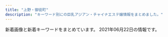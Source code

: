 ```yaml
---
title: "上野・御徒町"
description: "キーワード別にの巨乳アジアン・チャイナエステ嬢情報をまとめました。"
---
```


新着画像と新着キーワードをまとめています。
2021年06月22日の情報です。

<DmmAffiliateIns />
<KeywordTable
  shops={
    [
    {
        "name": "\u30d5\u30a1\u30f3\u30bf\u30b8\u30fc",
        "station": "JR\u5fa1\u5f92\u753a\u99c5\u5317\u53e3",
        "keywords": {},
        "img_links": [],
        "url": "http://www.itoshii.tokyo/"
    },
    {
        "img_links": [],
        "station": "JR\u5fa1\u5f92\u753a\u99c5\u5317\u53e3",
        "keywords": {},
        "url": "https://re.uouono.com/",
        "name": "Dear -\u30c7\u30a3\u30a2-"
    },
    {
        "url": "http://www.sh-riraks.xyz/",
        "name": "\u5922\u306e\u8776\u3005",
        "keywords": {
            "C": 17
        },
        "img_links": [
            "http://www.sh-riraks.xyz/uploads/181001/1-1Q001142T6406.jpg",
            "http://www.sh-riraks.xyz/uploads/190611/1-1Z611153S2561.jpg",
            "http://www.sh-riraks.xyz/uploads/201130/1-201130133029220.jpg",
            "http://www.sh-riraks.xyz/img/ttl_wnew.png",
            "http://www.sh-riraks.xyz/uploads/201130/1-201130133045611.jpg",
            "http://www.sh-riraks.xyz/uploads/201130/1-201130133012441.jpg",
            "http://www.sh-riraks.xyz/uploads/200617/1-20061G54941Z9.jpg",
            "http://www.sh-riraks.xyz/uploads/201130/1-20113013311Rc.jpg",
            "http://www.sh-riraks.xyz/uploads/200617/1-20061G54TIb.jpg",
            "http://www.sh-riraks.xyz/uploads/201130/1-201130133129441.jpg",
            "http://www.sh-riraks.xyz/uploads/201130/1-201130133145E0.jpg",
            "http://www.sh-riraks.xyz/uploads/200107/1-20010F92019226.jpg",
            "http://www.sh-riraks.xyz/uploads/200617/1-20061G54ZQ14.jpg",
            "http://www.sh-riraks.xyz/img/ttl_girls.png",
            "http://www.sh-riraks.xyz/uploads/181001/1-1Q001142IB48.jpg",
            "http://www.sh-riraks.xyz/img/ttl_pickup.png",
            "http://www.sh-riraks.xyz/uploads/191015/1-1910151T03I48.jpg",
            "http://www.sh-riraks.xyz/uploads/allimg/180604/1-1P60410212A02.jpg",
            "http://www.sh-riraks.xyz/uploads/180521/1-1P52116495SC.jpg",
            "http://www.sh-riraks.xyz/uploads/201130/1-201130132942Y6.jpg",
            "http://www.sh-riraks.xyz/uploads/201130/1-201130133215X9.jpg",
            "http://www.sh-riraks.xyz/img/ttl_mobile.png",
            "http://www.sh-riraks.xyz/uploads/180521/1-1P5211649103K.jpg",
            "http://www.sh-riraks.xyz/img/ttl_staff.png",
            "http://www.sh-riraks.xyz/uploads/201130/1-201130132956292.jpg"
        ],
        "station": "JR\u5fa1\u5f92\u753a\u99c5\u5357\u53e3"
    },
    {
        "keywords": {
            "E": 1,
            "C": 1,
            "90": 1,
            "85": 2,
            "87": 3,
            "86": 1,
            "D": 4
        },
        "name": "Rose",
        "station": "JR\u5fa1\u5f92\u753a\u99c5\u5317\u53e3",
        "url": "http://rose.esmens.com/",
        "img_links": [
            "http://rose.esmens.com/css/staff/staff002.jpg",
            "http://rose.esmens.com/css/top-right-01.png",
            "http://rose.esmens.com/css/staff/staff003.jpg",
            "http://rose.esmens.com/css/nav/nav-004.png",
            "http://rose.esmens.com/css/nav/nav-006.png",
            "http://rose.esmens.com/css/cam01.jpg",
            "http://rose.esmens.com/css/staff/staff06.jpg",
            "http://rose.esmens.com/css/nav/nav-002.png",
            "http://rose.esmens.com/css/nav/nav-005.png",
            "http://rose.esmens.com/css/staff/staff01-a.jpg",
            "http://rose.esmens.com/css/staff/staff07.jpg",
            "http://rose.esmens.com/css/top-right02.png",
            "http://rose.esmens.com/css/staff/staff04.jpg",
            "http://rose.esmens.com/css/nav/nav-003.png",
            "http://rose.esmens.com/css/tel.png",
            "http://rose.esmens.com/css/staff/staff05.jpg",
            "http://rose.esmens.com/css/nav/nav-001.png",
            "http://rose.esmens.com/css/staff/staff01-b.jpg"
        ]
    },
    {
        "station": "\u6e6f\u5cf6\u99c5",
        "keywords": {},
        "img_links": [
            "http://lena.este.work/images/bnr_88_31.jpg",
            "http://lena.este.work/images/mainvisual2_left.jpg",
            "http://lena.este.work/images_staff/momo.jpg",
            "http://lena.este.work/images/bnr_160_45.jpg",
            "http://lena.este.work/images_staff/staff-4.jpg",
            "http://lena.este.work/images_staff/staff-1.jpg",
            "http://lena.este.work/images_staff/staff-2.jpg",
            "http://lena.este.work/images/line.png",
            "http://lena.este.work/images/mainvisual2_right.jpg",
            "http://lena.este.work/images/bnr_468_60.jpg",
            "http://lena.este.work/images/no_image.jpg",
            "http://lena.este.work/images_staff/staff-3.jpg",
            "http://lena.este.work/images/mainvisual1_right.jpg",
            "http://lena.este.work/images/mainvisual1_left.jpg",
            "http://lena.este.work/images/mainvisual_txt.png",
            "http://lena.este.work/images/bnr_200_40.jpg",
            "http://lena.este.work/mens-esthe1.png"
        ],
        "name": "\u30a2\u30ed\u30de\u30ed\u30ea\u30fc\u30bf",
        "url": "http://lena.este.work/"
    },
    {
        "name": "\u559c\u624b-\u304d\u3057\u3085-",
        "keywords": {
            "83": 2,
            "84": 2,
            "85": 2,
            "86": 2,
            "90": 2
        },
        "url": "https://okachi-mg.com/",
        "img_links": [
            "https://okachi-mg.com/images/a0.jpg",
            "http://www.okachi-mg.com/images/ks21-14.jpg",
            "https://okachi-mg.com/images/1.jpg",
            "http://www.okachi-mg.com/images/index_19.jpg",
            "https://okachi-mg.com/images/index_03.png",
            "https://okachi-mg.com/images/index_19.jpg",
            "http://www.okachi-mg.com/images/ks20-9t.jpg",
            "http://www.okachi-mg.com/images/ks21-4.jpg",
            "https://okachi-mg.com/images/ks21-10.jpg",
            "https://okachi-mg.com/images/esk1.jpg",
            "https://okachi-mg.com/images/ks21-4.jpg",
            "https://okachi-mg.com/images/index_07.png",
            "https://okachi-mg.com/images/index_18.jpg",
            "http://www.okachi-mg.com/images/index_18.jpg",
            "http://www.okachi-mg.com/images/ks21-17.jpg",
            "http://www.okachi-mg.com/images/index_03.png",
            "https://okachi-mg.com/images/index_02.png",
            "http://www.okachi-mg.com/images/4.jpg",
            "https://okachi-mg.com/images/index_20.jpg",
            "http://www.okachi-mg.com/images/ks21-10.jpg",
            "https://okachi-mg.com/images/ks21-17.jpg",
            "http://www.okachi-mg.com/images/index_09.png",
            "https://okachi-mg.com/images/4.jpg",
            "http://www.okachi-mg.com/images/esk1.jpg",
            "http://www.okachi-mg.com/images/index_05.png",
            "https://okachi-mg.com/images/index_05.png",
            "http://www.okachi-mg.com/images/index_06.png",
            "http://www.okachi-mg.com/images/index_20.jpg",
            "http://www.okachi-mg.com/images/index_07.png",
            "http://www.okachi-mg.com/images/index_02.png",
            "https://okachi-mg.com/images/index_09.png",
            "http://www.okachi-mg.com/images/1.jpg",
            "https://okachi-mg.com/images/index_08.png",
            "http://www.okachi-mg.com/images/ks20-9.jpg",
            "https://okachi-mg.com/images/ks21-14.jpg",
            "https://okachi-mg.com/images/ks20-9.jpg",
            "https://okachi-mg.com/images/index_06.png",
            "http://www.okachi-mg.com/images/index_08.png",
            "http://www.okachi-mg.com/images/a0.jpg",
            "https://okachi-mg.com/images/ks20-9t.jpg"
        ],
        "station": "JR\u5fa1\u5f92\u753a\u99c5\u5357\u53e3"
    },
    {
        "img_links": [
            "http://spa-amore.info/uploads/rubyes/2017/02/btn_top_02.png",
            "http://spa-amore.info/uploads/rubyes/2017/02/img_info_06.png",
            "http://spa-amore.info/uploads/rubyes/2017/02/subvisual_link.png",
            "http://spa-amore.info/uploads/rubyes/2017/02/subvisual_enquete.png",
            "http://spa-amore.info/uploads/rubyes/2017/02/btn_top_03.png",
            "http://spa-amore.info/uploads/rubyes/2017/02/subvisual_reserve.png",
            "http://spa-amore.info/uploads/rubyes/2017/02/bnr_side_05.png",
            "http://spa-amore.info/uploads/rubyes/2018/06/tel.jpg",
            "http://spa-amore.info/\thttp:/spa-amore.info/uploads/rubyes/2019/03/ivent2.jpeg",
            "http://spa-amore.info/uploads/rubyes/2020/11/img_6654.jpg",
            "http://spa-amore.info/uploads/rubyes/2019/10/img_5017.jpg",
            "http://spa-amore.info/uploads/rubyes/2019/12/img_3763.jpg",
            "http://spa-amore.info/uploads/rubyes/2018/11/img_2998.png",
            "http://spa-amore.info/uploads/rubyes/2017/02/img_info_04.png",
            "http://spa-amore.info/uploads/rubyes/2018/06/img_6509de79a84e589afe69cac1.jpg",
            "http://spa-amore.info/uploads/rubyes/2019/03/img_35011.jpg",
            "http://spa-amore.info/uploads/rubyes/2017/02/bnr_side_02.png",
            "http://spa-amore.info/uploads/rubyes/2018/12/ad_7z8_720.png",
            "http://spa-amore.info/uploads/rubyes/2018/06/bnr_side_041.png",
            "http://spa-amore.info/uploads/rubyes/2017/02/subvisual_link-1000x144.png",
            "http://spa-amore.info/uploads/rubyes/2019/04/img_3767.jpg",
            "http://spa-amore.info/uploads/rubyes/2019/07/img_4390.jpg",
            "http://spa-amore.info/uploads/rubyes/2017/03/img_bnr_concept.png",
            "http://spa-amore.info/uploads/rubyes/2017/02/subvisual_magazine.png",
            "http://spa-amore.info/uploads/rubyes/2020/01/img_5610-1919x2560.jpg",
            "http://spa-amore.info/uploads/rubyes/2017/02/wifi.jpg",
            "http://spa-amore.info/uploads/rubyes/2017/02/bnr_side_01.png",
            "http://spa-amore.info/uploads/rubyes/2019/10/img_4997.jpg",
            "http://spa-amore.info/uploads/rubyes/2019/12/img_3765.jpg",
            "http://spa-amore.info/uploads/rubyes/2020/11/img_6655.jpg",
            "http://spa-amore.info/uploads/rubyes/2017/02/treatment.png",
            "http://spa-amore.info/uploads/rubyes/2020/12/img_6829.jpg",
            "http://spa-amore.info/uploads/rubyes/images/p01.png",
            "http://spa-amore.info/uploads/rubyes/2020/03/lili.jpeg",
            "http://spa-amore.info/uploads/rubyes/2017/02/subvisual_qa.png",
            "http://spa-amore.info/uploads/rubyes/2018/06/img_6526de79a84e589afe69cac1.jpg",
            "http://spa-amore.info/uploads/rubyes/2017/02/bnr_side_03.png",
            "http://spa-amore.info/uploads/rubyes/2017/02/img_info_03.png",
            "http://spa-amore.info/uploads/rubyes/2018/06/wechatimg111.jpeg",
            "http://spa-amore.info/uploads/rubyes/images/icon_flower.png",
            "http://spa-amore.info/uploads/rubyes/2017/02/btn_top_01.png",
            "http://spa-amore.info/uploads/rubyes/2019/12/img_3761.jpg",
            "http://spa-amore.info/uploads/rubyes/2018/12/ad-7z8-s.png",
            "http://spa-amore.info/uploads/rubyes/2018/06/img_6484de79a84e589afe69cac1.jpg",
            "http://spa-amore.info/uploads/rubyes/2017/02/bnr_side_credit.png",
            "http://spa-amore.info/uploads/rubyes/2020/05/img_4838.jpg",
            "http://spa-amore.info/uploads/rubyes/2017/02/img_info_01.png",
            "http://spa-amore.info/uploads/rubyes/2018/06/img_6517de79a84e589afe69cac1.jpg",
            "http://spa-amore.info/uploads/rubyes/2019/03/img_35012.jpg",
            "http://spa-amore.info/uploads/rubyes/images/no-photo.jpg",
            "http://spa-amore.info/uploads/rubyes/2019/04/img_3768.jpg",
            "http://spa-amore.info/uploads/rubyes/2017/02/img_info_02.png",
            "http://spa-amore.info/uploads/rubyes/images/subvisual_staff.png",
            "http://spa-amore.info/uploads/rubyes/2017/02/subvisual_contact.png",
            "http://spa-amore.info/uploads/rubyes/2019/10/img_4995.jpg",
            "http://spa-amore.info/uploads/rubyes/2017/02/icon_flower.png",
            "http://spa-amore.info/uploads/rubyes/2017/02/img_info_05.png",
            "http://spa-amore.info/uploads/rubyes/2017/02/subvisual_info.png",
            "http://spa-amore.info/uploads/rubyes/2019/12/img_3766.jpg"
        ],
        "station": "JR\u5fa1\u5f92\u753a\u99c5\u5317\u53e3",
        "url": "http://spa-amore.info/",
        "keywords": {
            "C": 1
        },
        "name": "\u30b9\u30d1 \u30a2\u30e2\u30fc\u30ec"
    },
    {
        "keywords": {
            "F": 4,
            "C": 29,
            "D": 3,
            "E": 22
        },
        "img_links": [
            "https://mens-esthe.work/wp/wp-content/uploads/2021/06/linko03.png",
            "https://mens-esthe.work/room/room-l2.jpg",
            "https://mens-esthe.work/footer/footer-tel.png",
            "https://mens-esthe.work/icon/twitter.png",
            "https://mens-esthe.work/wp/wp-content/uploads/2021/06/hime01.png",
            "https://ueno-mensesthe.com/icon/twitter.png",
            "https://mens-esthe.work/room/room-l3.jpg",
            "https://mens-esthe.work/images/top3.jpg",
            "https://mens-esthe.work/wp/wp-content/uploads/2021/05/maki.jpg",
            "https://mens-esthe.work/wp/wp-content/uploads/2021/06/maki09-1.png",
            "https://ueno-mensesthe.com/icon/line.png",
            "https://mens-esthe.work/footer/footer-line.png",
            "https://mens-esthe.work/wp/wp-content/uploads/2021/05/nana01.png",
            "https://mens-esthe.work/images/top1.jpg",
            "https://mens-esthe.work/icon/line.png",
            "https://ueno-mensesthe.com/icon/yelp.png",
            "https://mens-esthe.work/wp/wp-content/uploads/2021/06/linko01.png",
            "https://mens-esthe.work/wp/wp-content/uploads/2021/06/maki07.png",
            "https://mens-esthe.work/icon/facebook.png",
            "https://ueno-mensesthe.com/icon/facebook.png",
            "https://mens-esthe.work/wp/wp-content/themes/twentyfifteen/img/no_image.png",
            "https://mens-esthe.work/wp/wp-content/uploads/2021/06/linko02.png",
            "https://mens-esthe.work/images/main-small.jpg",
            "https://mens-esthe.work/wp/wp-content/uploads/2021/05/momo01.png",
            "https://mens-esthe.work/images/top2.jpg",
            "https://mens-esthe.work/wp/wp-content/uploads/2021/06/miki02.png",
            "https://mens-esthe.work/images/main-top.jpg",
            "https://mens-esthe.work/images/flower.png",
            "https://mens-esthe.work/images/clear.png",
            "https://mens-esthe.work/wp/wp-content/uploads/2021/05/maki06.png",
            "https://mens-esthe.work/wp/wp-content/uploads/2021/05/hana02.png",
            "https://mens-esthe.work/wp/wp-content/uploads/2021/06/linko05.png",
            "https://mens-esthe.work/wp/wp-content/uploads/2021/05/maki05.png",
            "https://mens-esthe.work/icon/yelp.png",
            "https://mens-esthe.work/wp/wp-content/uploads/2021/06/aki01.png",
            "https://mens-esthe.work/room/room-l1.jpg",
            "https://mens-esthe.work/room/room-l4.jpg",
            "https://mens-esthe.work/images/qrcode.png",
            "https://mens-esthe.work/footer/footer-staff.png"
        ],
        "name": "Oriental Spa",
        "station": "JR\u5fa1\u5f92\u753a\u99c5\u5357\u53e3",
        "url": "https://mens-esthe.work/"
    },
    {
        "url": "http://verybeauty.info/",
        "img_links": [
            "http://verybeauty.info/staffPhoto/s20200531164502.jpg",
            "http://verybeauty.info/staffPhoto/s20201016143638.jpg",
            "http://verybeauty.info/staffPhoto/s20170527134756.jpg",
            "http://verybeauty.info/staffPhoto/s20170527134149.jpg",
            "http://verybeauty.info/images/store/05.jpg",
            "http://verybeauty.info/staffPhoto/b20191018113136.jpg",
            "http://verybeauty.info/staffPhoto/s20191018113136.jpg",
            "http://verybeauty.info/js/sliderLine/slide_prev.png",
            "http://verybeauty.info/images/store/06.jpg",
            "http://verybeauty.info/staffPhoto/b20170527134756.jpg",
            "http://verybeauty.info/images/returnBtn.png",
            "http://verybeauty.info/staffPhoto/s20200531164041.jpg",
            "http://verybeauty.info/staffPhoto/s20201016143712.jpg",
            "http://verybeauty.info/images/mobile.jpg",
            "http://verybeauty.info/staffPhoto/b20200531164041.jpg",
            "http://verybeauty.info/js/sliderLine/slide_next.png",
            "http://verybeauty.info/staffPhoto/s20200118192201.jpg",
            "http://verybeauty.info/staffPhoto/s20210621174816.jpg",
            "http://verybeauty.info/staffPhoto/b20210621174816.jpg",
            "http://verybeauty.info/images/store/02.jpg",
            "http://verybeauty.info/staffPhoto/b20170527134149.jpg",
            "http://verybeauty.info/staffPhoto/b20201016143638.jpg",
            "http://verybeauty.info/images/store/01.jpg"
        ],
        "name": "\u862d\u82b1 \u30e9\u30f3\u30ab",
        "station": "\u7530\u539f\u753a\u99c51\u756a\u51fa\u53e3",
        "keywords": {
            "88": 2,
            "86": 1,
            "85": 1,
            "D": 1
        }
    },
    {
        "url": "http://for-you-ueno.com/",
        "keywords": {},
        "img_links": [
            "http://for-you-ueno.com/lib/img/other.png",
            "http://for-you-ueno.com/lib/img/cp-sub2.png",
            "http://for-you-ueno.com/lib/img/course5.png",
            "http://for-you-ueno.com/lib/img/awa.png",
            "http://for-you-ueno.com/lib/img/course1.png",
            "http://for-you-ueno.com/lib/img/cast2/img2-s.jpg",
            "http://for-you-ueno.com/lib/img/cast5/img2.jpg",
            "http://for-you-ueno.com/lib/img/cast5/img2-s.jpg",
            "http://for-you-ueno.com/lib/img/cast3/img4-s.jpg",
            "http://for-you-ueno.com/lib/img/course2.png",
            "http://for-you-ueno.com/lib/img/cast4/img2-s.jpg",
            "http://for-you-ueno.com/lib/img/h1.png",
            "http://for-you-ueno.com/lib/img/slide2.jpg",
            "http://for-you-ueno.com/lib/img/course.png",
            "http://for-you-ueno.com/lib/img/cast3/img2-s.jpg",
            "http://for-you-ueno.com/lib/img/slide3.jpg",
            "http://for-you-ueno.com/lib/img/plan-ttl.png",
            "http://for-you-ueno.com/lib/img/course3.png",
            "http://for-you-ueno.com/lib/img/info-ttl.png",
            "http://for-you-ueno.com/lib/img/cp-desc1sp.png",
            "http://for-you-ueno.com/lib/img/cast1/img1-s.jpg",
            "http://for-you-ueno.com/lib/img/cast2/img2.jpg",
            "http://for-you-ueno.com/lib/img/cast5/img1.jpg",
            "http://for-you-ueno.com/lib/img/phone.png",
            "http://for-you-ueno.com/lib/img/cast1/img1.jpg",
            "http://for-you-ueno.com/lib/img/cast2/img4.jpg",
            "http://for-you-ueno.com/lib/img/cast3/img4.jpg",
            "http://for-you-ueno.com/lib/img/cast.png",
            "http://for-you-ueno.com/lib/img/recommend.png",
            "http://for-you-ueno.com/lib/img/cast1/img2-s.jpg",
            "http://for-you-ueno.com/lib/img/cp-desc2sp.png",
            "http://for-you-ueno.com/lib/img/oil.png",
            "http://for-you-ueno.com/lib/img/cast5/img1-s.jpg",
            "http://for-you-ueno.com/lib/img/cast2/img1.jpg",
            "http://for-you-ueno.com/lib/img/cp-sub1.png",
            "http://for-you-ueno.com/lib/img/open.png",
            "http://for-you-ueno.com/lib/img/aroma.png",
            "http://for-you-ueno.com/lib/img/cast5/img3-s.jpg",
            "http://for-you-ueno.com/lib/img/cast4/img1-s.jpg",
            "http://for-you-ueno.com/lib/img/cast3/img2.jpg",
            "http://for-you-ueno.com/lib/img/course-ttl.png",
            "http://for-you-ueno.com/lib/img/cast3/img3-s.jpg",
            "http://for-you-ueno.com/lib/img/cp-ttl.png",
            "http://for-you-ueno.com/lib/img/cast3/img1-s.jpg",
            "http://for-you-ueno.com/lib/img/siatsu.png",
            "http://for-you-ueno.com/lib/img/cp-desc2.png",
            "http://for-you-ueno.com/lib/img/cast4/img2.jpg",
            "http://for-you-ueno.com/lib/img/slide1.jpg",
            "http://for-you-ueno.com/lib/img/tel.png",
            "http://for-you-ueno.com/lib/img/cast3/img1.jpg",
            "http://for-you-ueno.com/lib/img/cp-desc1.png",
            "http://for-you-ueno.com/lib/img/cast2/img3-s.jpg",
            "http://for-you-ueno.com/lib/img/cast-ttl.png",
            "http://for-you-ueno.com/lib/img/cast2/img4-s.jpg",
            "http://for-you-ueno.com/lib/img/address.png",
            "http://for-you-ueno.com/lib/img/cast5/img3.jpg",
            "http://for-you-ueno.com/lib/img/cast2/img3.jpg",
            "http://for-you-ueno.com/lib/img/plan.png",
            "http://for-you-ueno.com/lib/img/cast3/img3.jpg",
            "http://for-you-ueno.com/lib/img/deep.png",
            "http://for-you-ueno.com/lib/img/cast4/img1.jpg",
            "http://for-you-ueno.com/lib/img/cast1/img2.jpg",
            "http://for-you-ueno.com/lib/img/cast2/img1-s.jpg",
            "http://for-you-ueno.com/lib/img/gallery.png",
            "http://for-you-ueno.com/lib/img/course4.png",
            "http://for-you-ueno.com/lib/img/ashiura.png"
        ],
        "station": "JR\u4e0a\u91ce\u99c5\u6d45\u8349\u53e3",
        "name": "You and I*\u30e6\u30fc\uff06\u30a2\u30a4"
    },
    {
        "img_links": [
            "http://kisyou.esjp.xyz/images/tel_footer.png",
            "http://kisyou.esjp.xyz/girl/1.jpg",
            "http://kisyou.esjp.xyz/girl/4.jpg",
            "http://kisyou.esjp.xyz/girl/2.jpg",
            "http://kisyou.esjp.xyz/girl/6.jpg",
            "http://kisyou.esjp.xyz/images/topbg.jpg",
            "http://kisyou.esjp.xyz/images/newsbg.png",
            "http://kisyou.esjp.xyz/images/pickup_line.png",
            "http://kisyou.esjp.xyz/images/staff_bg.png",
            "http://kisyou.esjp.xyz/images/roomimg/R_1.jpg",
            "http://kisyou.esjp.xyz/images/mobile_bg.png",
            "http://kisyou.esjp.xyz/images/roomimg/R_3.jpg",
            "http://kisyou.esjp.xyz/images/roomimg/R_4.jpg",
            "http://kisyou.esjp.xyz/girl/3.jpg",
            "http://kisyou.esjp.xyz/images/roomimg/R_2.jpg"
        ],
        "station": "\u6d45\u8349\u99c5",
        "name": "\u3082\u307f\u826f",
        "url": "http://kisyou.esjp.xyz/",
        "keywords": {}
    },
    {
        "img_links": [
            "http://fuwafuwa-relax.work/img/fla-1.jpg",
            "http://fuwafuwa-relax.work/sp/img/pc.jpg",
            "http://fuwafuwa-relax.work/sp/img/p3.jpg",
            "http://fuwafuwa-relax.work/sp/img/p1.jpg",
            "http://fuwafuwa-relax.work/img/sta2.jpg",
            "http://fuwafuwa-relax.work/sp/img/pic.jpg",
            "http://fuwafuwa-relax.work/sp/img/botton.jpg",
            "http://fuwafuwa-relax.work/sp/img/tw.jpg",
            "http://fuwafuwa-relax.work/img/sta1.jpg",
            "http://fuwafuwa-relax.work/sp/img/st1.jpg",
            "http://fuwafuwa-relax.work/sp/img/tel.jpg",
            "http://fuwafuwa-relax.work/sp/img/t-t.jpg",
            "http://fuwafuwa-relax.work/img/sta3.jpg",
            "http://fuwafuwa-relax.work/img/botton.jpg",
            "http://fuwafuwa-relax.work/img/st1.jpg",
            "http://fuwafuwa-relax.work/img/fla-3.jpg",
            "http://fuwafuwa-relax.work/sp/img/add.jpg",
            "http://fuwafuwa-relax.work/sp/img/time.jpg",
            "http://fuwafuwa-relax.work/sp/img/t-r.jpg",
            "http://fuwafuwa-relax.work/sp/img/t-a.jpg",
            "http://fuwafuwa-relax.work/sp/img/t-o.jpg",
            "http://fuwafuwa-relax.work/sp/img/st4.jpg",
            "http://fuwafuwa-relax.work/sp/img/st2.jpg",
            "http://fuwafuwa-relax.work/img/mo.png",
            "http://fuwafuwa-relax.work/sp/img/cam.jpg",
            "http://fuwafuwa-relax.work/sp/img/st3.jpg",
            "http://fuwafuwa-relax.work/sp/img/tit.jpg",
            "http://fuwafuwa-relax.work/sp/img/add2.jpg",
            "http://fuwafuwa-relax.work/img/st4.jpg",
            "http://fuwafuwa-relax.work/img/fla-2.jpg",
            "http://fuwafuwa-relax.work/img/nos.jpg",
            "http://fuwafuwa-relax.work/sp/img/p2.jpg",
            "http://fuwafuwa-relax.work/sp/img/t-s.jpg",
            "http://fuwafuwa-relax.work/img/st3.jpg",
            "http://fuwafuwa-relax.work/img/st2.jpg",
            "http://fuwafuwa-relax.work/sp/img/sys.jpg",
            "http://fuwafuwa-relax.work/img/sta4.jpg",
            "http://fuwafuwa-relax.work/sp/img/mv.jpg"
        ],
        "keywords": {
            "E": 1,
            "C": 12,
            "87": 2,
            "D": 2,
            "85": 2,
            "86": 4
        },
        "name": "\u3075\u308f\u3075\u308f",
        "station": "JR\u5fa1\u5f92\u753a\u99c5\u5317\u53e3",
        "url": "http://fuwafuwa-relax.work/"
    },
    {
        "img_links": [
            "http://ndyjp.com/images/staff10.jpg",
            "http://ndyjp.com/images/1/a13.jpg",
            "http://ndyjp.com/images/top.png",
            "http://ndyjp.com/images/staff9.jpg",
            "http://ndyjp.com/images/mobile.jpg",
            "http://ndyjp.com/images/s3.jpg",
            "http://ndyjp.com/images/s03.jpg",
            "http://ndyjp.com/images/staff11.jpg",
            "http://ndyjp.com/images/1/1.jpg",
            "http://ndyjp.com/images/1/3.jpg",
            "http://ndyjp.com/images/s2.jpg",
            "http://ndyjp.com/images/1/a10.jpg",
            "http://ndyjp.com/images/1/4.jpg",
            "http://ndyjp.com/images/s1.jpg",
            "http://ndyjp.com/images/staff1.jpg",
            "http://ndyjp.com/images/1/2.jpg",
            "http://ndyjp.com/images/s4.jpg",
            "http://ndyjp.com/images/ditu.jpg",
            "http://ndyjp.com/images/1/a5.jpg",
            "http://ndyjp.com/images/1/a12.jpg",
            "http://ndyjp.com/images/1/a11.jpg",
            "http://ndyjp.com/images/1/8.jpg",
            "http://ndyjp.com/images/1/a15.jpg",
            "http://ndyjp.com/images/s5.jpg"
        ],
        "keywords": {
            "C": 7
        },
        "name": "\u7652\u3057\u30d9\u30b9\u30c8",
        "url": "http://ndyjp.com/",
        "station": "JR\u5fa1\u5f92\u753a\u99c5\u5317\u53e3"
    },
    {
        "img_links": [
            "http://ueno-miyabi.work/img/haru2.jpg",
            "http://ueno-miyabi.work/sp/images/1.png",
            "http://ueno-miyabi.work/sp/img/ai1.jpg",
            "http://ueno-miyabi.work/images/newsb.png",
            "http://ueno-miyabi.work/staff/jun.jpg",
            "http://ueno-miyabi.work/sp/images/head.jpg",
            "http://ueno-miyabi.work/images/rec2.jpg",
            "http://ueno-miyabi.work/img/jun1.jpg",
            "http://ueno-miyabi.work/images/int1.jpg",
            "http://ueno-miyabi.work/sp/staff/haru.jpg",
            "http://ueno-miyabi.work/img/ai1.jpg",
            "http://ueno-miyabi.work/sp/menu/staff.jpg",
            "http://ueno-miyabi.work/sp/images/topgirl.jpg",
            "http://ueno-miyabi.work/sp/images/3.png",
            "http://ueno-miyabi.work/images/rem.jpg",
            "http://ueno-miyabi.work/images/2.jpg",
            "http://ueno-miyabi.work/images/tg_t.jpg",
            "http://ueno-miyabi.work/images/sys.png",
            "http://ueno-miyabi.work/images/staff_t.jpg",
            "http://ueno-miyabi.work/sp/images/footer.jpg",
            "http://ueno-miyabi.work/sp/images/interior_t.jpg",
            "http://ueno-miyabi.work/images/1.jpg",
            "http://ueno-miyabi.work/sp/staff/nana.jpg",
            "http://ueno-miyabi.work/images/head.jpg",
            "http://ueno-miyabi.work/staff/haru.jpg",
            "http://ueno-miyabi.work/img/yuyu2.jpg",
            "http://ueno-miyabi.work/staff/ai.jpg",
            "http://ueno-miyabi.work/sp/images/int2.jpg",
            "http://ueno-miyabi.work/sp/menu/top.jpg",
            "http://ueno-miyabi.work/images/interior_t.jpg",
            "http://ueno-miyabi.work/images/4.jpg",
            "http://ueno-miyabi.work/images/ta.jpg",
            "http://ueno-miyabi.work/sp/images/news.jpg",
            "http://ueno-miyabi.work/sp/img/yuyu2.jpg",
            "http://ueno-miyabi.work/images/3.jpg",
            "http://ueno-miyabi.work/sp/images/rec1.png",
            "http://ueno-miyabi.work/sp/img/haru2.jpg",
            "http://ueno-miyabi.work/images/tr.jpg",
            "http://ueno-miyabi.work/sp/staff/yuyu.jpg",
            "http://ueno-miyabi.work/sp/staff/ai.jpg",
            "http://ueno-miyabi.work/sp/img/nana1.jpg",
            "http://ueno-miyabi.work/images/b2.jpg",
            "http://ueno-miyabi.work/images/sm.jpg",
            "http://ueno-miyabi.work/img/yuyu1.jpg",
            "http://ueno-miyabi.work/images/5.jpg",
            "http://ueno-miyabi.work/sp/images/ta.jpg",
            "http://ueno-miyabi.work/sp/img/haru1.jpg",
            "http://ueno-miyabi.work/images/b1.jpg",
            "http://ueno-miyabi.work/images/news_t.jpg",
            "http://ueno-miyabi.work/sp/images/staff_t.jpg",
            "http://ueno-miyabi.work/sp/images/ac1.jpg",
            "http://ueno-miyabi.work/img/nana1.jpg",
            "http://ueno-miyabi.work/sp/images/4.png",
            "http://ueno-miyabi.work/img/jun2.jpg",
            "http://ueno-miyabi.work/sp/staff/jun.jpg",
            "http://ueno-miyabi.work/sp/img/yuyu1.jpg",
            "http://ueno-miyabi.work/sp/images/tel.jpg",
            "http://ueno-miyabi.work/images/concept.png",
            "http://ueno-miyabi.work/sp/images/sys.png",
            "http://ueno-miyabi.work/sp/images/int1.jpg",
            "http://ueno-miyabi.work/sp/images/2.png",
            "http://ueno-miyabi.work/staff/nana.jpg",
            "http://ueno-miyabi.work/img/haru1.jpg",
            "http://ueno-miyabi.work/images/rec1.png",
            "http://ueno-miyabi.work/sp/img/jun1.jpg",
            "http://ueno-miyabi.work/staff/yuyu.jpg",
            "http://ueno-miyabi.work/sp/images/5.png",
            "http://ueno-miyabi.work/sp/img/jun2.jpg",
            "http://ueno-miyabi.work/sp/images/newsb.png",
            "http://ueno-miyabi.work/images/int2.jpg",
            "http://ueno-miyabi.work/sp/images/rec2.jpg",
            "http://ueno-miyabi.work/sp/images/ts.jpg"
        ],
        "station": "JR\u4e0a\u91ce\u99c5\u6d45\u8349\u53e3",
        "keywords": {},
        "name": "\u6975\u4e0a\u30e1\u30f3\u30ba\u30a8\u30b9\u30c6-\u96c5-",
        "url": "http://ueno-miyabi.work/"
    },
    {
        "name": "\u30a8\u30f3\u30c8\u30ea\u30fc",
        "keywords": {},
        "url": "http://ruana.work/",
        "img_links": [
            "http://ruana.work/images/news.jpg",
            "http://ruana.work/images/int2.jpg",
            "http://ruana.work/img/aki1.jpg",
            "http://ruana.work/img/ran1.jpg",
            "http://ruana.work/images/12.jpg",
            "http://ruana.work/img/sakura1.jpg",
            "http://ruana.work/images/9.jpg",
            "http://ruana.work/img/yuyu1.jpg",
            "http://ruana.work/img/mei1.jpg",
            "http://ruana.work/images/7.jpg",
            "http://ruana.work/images/mobile.jpg",
            "http://ruana.work/images/head.jpg",
            "http://ruana.work/images/11.jpg",
            "http://ruana.work/img/yoko1.jpg",
            "http://ruana.work/images/5.jpg",
            "http://ruana.work/images/8.jpg",
            "http://ruana.work/img/hana1.jpg",
            "http://ruana.work/images/rec.jpg",
            "http://ruana.work/img/mimi1.jpg",
            "http://ruana.work/images/3.jpg",
            "http://ruana.work/images/ac2.jpg",
            "http://ruana.work/images/4.jpg",
            "http://ruana.work/img/hitomi1.jpg",
            "http://ruana.work/images/1.jpg",
            "http://ruana.work/images/interior_t.jpg",
            "http://ruana.work/images/int1.jpg",
            "http://ruana.work/images/tel.jpg",
            "http://ruana.work/images/6.jpg",
            "http://ruana.work/images/sys2.jpg",
            "http://ruana.work/images/2.jpg",
            "http://ruana.work/images/ac1.jpg",
            "http://ruana.work/img/moe1.jpg",
            "http://ruana.work/images/staff_t.jpg",
            "http://ruana.work/img/kora1.jpg",
            "http://ruana.work/img/momo1.jpg",
            "http://ruana.work/images/13.jpg",
            "http://ruana.work/images/sys1.jpg"
        ],
        "station": "JR\u5fa1\u5f92\u753a\u99c5\u5357\u53e3"
    },
    {
        "url": "http://www.yumenokoi.masg.info/",
        "name": "\u5922\u306e\u604b",
        "station": "JR\u5fa1\u5f92\u753a\u99c5\u5317\u53e3",
        "keywords": {
            "G": 27,
            "E": 13,
            "D": 67,
            "F": 6,
            "88": 26,
            "87": 52,
            "89": 7,
            "86": 28
        },
        "img_links": [
            "http://www.yumenokoi.masg.info/images/rsubt1.png",
            "http://www.yumenokoi.masg.info/images/rsubt7.png",
            "http://www.yumenokoi.masg.info/images/m3.jpg",
            "http://www.yumenokoi.masg.info/files/027-02.jpg",
            "http://www.yumenokoi.masg.info/files/009-02.jpg",
            "http://www.yumenokoi.masg.info/files/002.jpg",
            "http://www.yumenokoi.masg.info/images/m1.jpg",
            "http://www.yumenokoi.masg.info/images/rsubt2.png",
            "http://www.yumenokoi.masg.info/files/021-02.jpg",
            "http://www.yumenokoi.masg.info/files/018-02.jpg",
            "http://www.yumenokoi.masg.info/files/010.jpg",
            "http://www.yumenokoi.masg.info/images/slider-img001.jpg",
            "http://www.yumenokoi.masg.info/files/026.jpg",
            "http://www.yumenokoi.masg.info/files/006.jpg",
            "http://www.yumenokoi.masg.info/images/service/s01.jpg",
            "http://www.yumenokoi.masg.info/images/tel2.png",
            "http://www.yumenokoi.masg.info/images/b-tel.png",
            "http://www.yumenokoi.masg.info/images/rsubt4.png",
            "http://www.yumenokoi.masg.info/images/b-online.png",
            "http://www.yumenokoi.masg.info/files/018.jpg",
            "http://www.yumenokoi.masg.info/files/015-02.jpg",
            "http://www.yumenokoi.masg.info/files/006-02.jpg",
            "http://www.yumenokoi.masg.info/files/025-02.jpg",
            "http://www.yumenokoi.masg.info/images/service/s05.jpg",
            "http://www.yumenokoi.masg.info/images/m2.jpg",
            "http://www.yumenokoi.masg.info/files/027.jpg",
            "http://www.yumenokoi.masg.info/files/029.jpg",
            "http://www.yumenokoi.masg.info/files/023.jpg",
            "http://www.yumenokoi.masg.info/files/008.jpg",
            "http://www.yumenokoi.masg.info/images/service/s04.jpg",
            "http://www.yumenokoi.masg.info/files/009.jpg",
            "http://www.yumenokoi.masg.info/files/017.jpg",
            "http://www.yumenokoi.masg.info/files/016-02.jpg",
            "http://www.yumenokoi.masg.info/images/rsubt5.png",
            "http://www.yumenokoi.masg.info/files/026-02.jpg",
            "http://www.yumenokoi.masg.info/files/024-02.jpg",
            "http://www.yumenokoi.masg.info/photo_news/upimg/63687607e4ea1479a4_0.jpg",
            "http://www.yumenokoi.masg.info/files/008-02.jpg",
            "http://www.yumenokoi.masg.info/images/rsubt6.png",
            "http://www.yumenokoi.masg.info/images/slider-img002.jpg",
            "http://www.yumenokoi.masg.info/images/service/s06.jpg",
            "http://www.yumenokoi.masg.info/files/025.jpg",
            "http://www.yumenokoi.masg.info/images/m4.jpg",
            "http://www.yumenokoi.masg.info/images/rsubt3.png",
            "http://www.yumenokoi.masg.info/files/002-02.jpg",
            "http://www.yumenokoi.masg.info/files/023-02.jpg",
            "http://www.yumenokoi.masg.info/files/029-02.jpg",
            "http://www.yumenokoi.masg.info/images/m6.jpg",
            "http://www.yumenokoi.masg.info/files/021.jpg",
            "http://www.yumenokoi.masg.info/files/016.jpg",
            "http://www.yumenokoi.masg.info/files/011.jpg",
            "http://www.yumenokoi.masg.info/files/011-02.jpg",
            "http://www.yumenokoi.masg.info/images/service/s02.jpg",
            "http://www.yumenokoi.masg.info/images/service/s03.jpg",
            "http://www.yumenokoi.masg.info/files/017-02.jpg",
            "http://www.yumenokoi.masg.info/files/010-02.jpg",
            "http://www.yumenokoi.masg.info/files/015.jpg",
            "http://www.yumenokoi.masg.info/files/024.jpg"
        ]
    },
    {
        "img_links": [],
        "url": "http://smile.ests.jp/",
        "keywords": {},
        "name": "\u30b9\u30de\u30a4\u30eb",
        "station": "JR\u5fa1\u5f92\u753a\u99c5\u5357\u53e3"
    },
    {
        "name": "Bangkok Spa \uff5e\u30d0\u30f3\u30b3\u30af\u30b9\u30d1\uff5e",
        "keywords": {},
        "img_links": [
            "https://relaxation-bangkokspa.jp/wp-content/uploads/2019/09/DSC_7641.jpg",
            "https://relaxation-bangkokspa.jp/wp-content/uploads/2020/09/relax3.jpg",
            "https://relaxation-bangkokspa.jp/wp-content/uploads/2021/02/Moe1.jpg",
            "https://relaxation-bangkokspa.jp/wp-content/uploads/2019/09/og.png",
            "https://relaxation-bangkokspa.jp/wp-content/uploads/2019/09/relax2-1.jpg",
            "https://relaxation-bangkokspa.jp/wp-content/uploads/2019/09/thai-massage3-1.jpg",
            "https://relaxation-bangkokspa.jp/wp-content/uploads/2019/09/thai-massage2-1.jpg",
            "https://relaxation-bangkokspa.jp/wp-content/uploads/2019/09/DSC_7638.jpg",
            "https://relaxation-bangkokspa.jp/wp-content/uploads/2019/09/relax1-1.jpg",
            "https://relaxation-bangkokspa.jp/wp-content/uploads/2020/09/thaimassage02.jpg",
            "https://relaxation-bangkokspa.jp/wp-content/uploads/2020/11/\u65b0\u578b\u30b3\u30ed\u30ca\u611f\u67d3\u5bfe\u7b56A4_\u30b5\u30f3\u30d7\u30ebol.jpg",
            "https://relaxation-bangkokspa.jp/wp-content/uploads/2015/12/BangkokSpa-Sign01.png",
            "https://relaxation-bangkokspa.jp/wp-content/uploads/2019/10/DSC_7674.jpg",
            "https://relaxation-bangkokspa.jp/wp-content/uploads/2020/01/rola.jpg",
            "https://relaxation-bangkokspa.jp/wp-content/uploads/2020/09/thaimassage01.jpg",
            "https://relaxation-bangkokspa.jp/wp-content/uploads/2021/06/Rika.jpg",
            "https://relaxation-bangkokspa.jp/wp-content/uploads/2020/09/thaimassage03.jpg",
            "https://relaxation-bangkokspa.jp/wp-content/uploads/2019/10/DSC_7674-1.jpg",
            "https://relaxation-bangkokspa.jp/wp-content/uploads/2019/10/aboutus.jpg",
            "https://relaxation-bangkokspa.jp/wp-content/uploads/2021/01/Ami-1.jpg",
            "https://relaxation-bangkokspa.jp/wp-content/uploads/2019/09/shutterstock_243079744.png",
            "https://relaxation-bangkokspa.jp/wp-content/uploads/2019/09/og-750x300.png",
            "https://relaxation-bangkokspa.jp/wp-content/uploads/2020/01/\u30b5\u30e9.jpg",
            "https://relaxation-bangkokspa.jp/wp-content/uploads/2019/10/\u30e6\u30df.jpg",
            "https://relaxation-bangkokspa.jp/wp-content/uploads/2019/09/og-1024x538.png",
            "https://relaxation-bangkokspa.jp/wp-content/uploads/2021/02/Keiko.jpg",
            "https://relaxation-bangkokspa.jp/wp-content/uploads/2019/09/thai-massage1.jpg",
            "https://relaxation-bangkokspa.jp/wp-content/uploads/2015/12/BangkokSpa-Sign01-750x300.png"
        ],
        "url": "https://relaxation-bangkokspa.jp/",
        "station": "\u6e6f\u5cf6\u99c5"
    },
    {
        "keywords": {
            "C": 11,
            "\u30bb\u30af\u30b7\u30fc": 4,
            "D": 22,
            "F": 4
        },
        "name": "\u697d\u5712",
        "url": "https://ueno-mensesthe.com/",
        "station": "JR\u4e0a\u91ce\u99c5\u5165\u8c37\u53e3",
        "img_links": [
            "https://ueno-mensesthe.com/wp/wp-content/uploads/2021/05/kaori-1.jpg",
            "https://ueno-mensesthe.com/footer/footer-staff.png",
            "https://ueno-mensesthe.com/room/room-l3.jpg",
            "https://ueno-mensesthe.com/images/clear.png",
            "https://ueno-mensesthe.com/icon/twitter.png",
            "https://ueno-mensesthe.com/wp/wp-content/uploads/2021/02/hina3.jpg",
            "https://ueno-mensesthe.com/images/main.jpg",
            "https://ueno-mensesthe.com/wp/wp-content/uploads/2021/04/sari2.jpg",
            "https://ueno-mensesthe.com/images/main-sp.jpg",
            "https://ueno-mensesthe.com/icon/line.png",
            "https://ueno-mensesthe.com/images/header3.png",
            "https://ueno-mensesthe.com/wp/wp-content/uploads/2021/02/hina-200x300.jpg",
            "https://ueno-mensesthe.com/room/room-l10.jpg",
            "https://ueno-mensesthe.com/wp/wp-content/uploads/2021/06/stand-by.jpg",
            "https://ueno-mensesthe.com/wp/wp-content/uploads/2021/04/haruko1.jpg",
            "https://ueno-mensesthe.com/wp/wp-content/uploads/2021/02/hina-150x150.jpg",
            "https://ueno-mensesthe.com/icon/yelp.png",
            "https://ueno-mensesthe.com/wp/wp-content/uploads/2021/04/haruko2-150x150.jpg",
            "https://ueno-mensesthe.com/wp/wp-content/uploads/2021/03/ayumi2-1-200x300.jpg",
            "https://ueno-mensesthe.com/wp/wp-content/uploads/2021/02/hina2.jpg",
            "https://ueno-mensesthe.com/images/top2.jpg",
            "https://ueno-mensesthe.com/wp/wp-content/uploads/2021/04/sari1.jpg",
            "https://ueno-mensesthe.com/wp/wp-content/uploads/2021/04/sari2-200x300.jpg",
            "https://ueno-mensesthe.com/wp/wp-content/uploads/2021/02/mirai1.jpg",
            "https://ueno-mensesthe.com/images/top3.jpg",
            "https://ueno-mensesthe.com/wp/wp-content/uploads/2021/05/ai-1-150x150.jpg",
            "https://ueno-mensesthe.com/images/qrcode.png",
            "https://ueno-mensesthe.com/wp/wp-content/uploads/2021/04/haruko2.jpg",
            "https://ueno-mensesthe.com/icon/facebook.png",
            "https://ueno-mensesthe.com/wp/wp-content/uploads/2021/03/ayumi1.jpg",
            "https://ueno-mensesthe.com/wp/wp-content/uploads/2021/03/ayumi2.jpg",
            "https://ueno-mensesthe.com/room/room-l1.jpg",
            "https://ueno-mensesthe.com/wp/wp-content/uploads/2021/03/ayumi2-1-150x150.jpg",
            "https://ueno-mensesthe.com/room/room-l9.jpg",
            "https://ueno-mensesthe.com/room/room-l2.jpg",
            "https://ueno-mensesthe.com/wp/wp-content/uploads/2021/02/hina.jpg",
            "https://ueno-mensesthe.com/images/cos2.jpg",
            "https://ueno-mensesthe.com/wp/wp-content/uploads/2021/05/hikari-1-150x150.jpg",
            "https://ueno-mensesthe.com/wp/wp-content/uploads/2021/04/haruko2-200x300.jpg",
            "https://ueno-mensesthe.com/wp/wp-content/uploads/2021/01/main-150x150.png",
            "https://ueno-mensesthe.com/wp/wp-content/uploads/2021/02/yuki.jpg",
            "https://ueno-mensesthe.com/wp/wp-content/uploads/2021/02/hana.jpg",
            "https://ueno-mensesthe.com/wp/wp-content/uploads/2021/05/hikari-1.jpg",
            "https://ueno-mensesthe.com/images/top1.jpg",
            "https://ueno-mensesthe.com/images/cos1.jpg",
            "https://ueno-mensesthe.com/room/room-l7.jpg",
            "https://ueno-mensesthe.com/images/flower.png",
            "https://ueno-mensesthe.com/footer/footer-line.png",
            "https://ueno-mensesthe.com/wp/wp-content/uploads/2021/02/mirai2.jpg",
            "https://ueno-mensesthe.com/room/room-l4.jpg",
            "https://ueno-mensesthe.com/room/room-l8.jpg",
            "https://ueno-mensesthe.com/wp/wp-content/uploads/2021/01/main-300x244.png",
            "https://ueno-mensesthe.com/images/top0.jpg",
            "https://ueno-mensesthe.com/wp/wp-content/uploads/2021/02/yuki2.jpg",
            "https://ueno-mensesthe.com/footer/footer-tel.png",
            "https://ueno-mensesthe.com/wp/wp-content/uploads/2021/04/sari2-150x150.jpg",
            "https://ueno-mensesthe.com/wp/wp-content/uploads/2021/05/ai-1.jpg"
        ]
    },
    {
        "url": "http://www.turu.esraku.com/",
        "keywords": {
            "E": 3,
            "85": 2,
            "86": 12,
            "84": 1,
            "87": 45,
            "F": 4,
            "C": 2,
            "88": 2,
            "\u30bb\u30af\u30b7\u30fc": 1,
            "D": 53
        },
        "station": "\u6d45\u8349\u99c52\u756a\u51fa\u53e3",
        "name": "\u9db4",
        "img_links": [
            "http://www.turu.esraku.com/files/004.jpg",
            "http://www.turu.esraku.com/photo_news/upimg/1123760c6a00227706_0.jpg",
            "http://www.turu.esraku.com/files/003.jpg",
            "http://www.turu.esraku.com/files/001.jpg",
            "http://www.turu.esraku.com/files/004-02.jpg",
            "http://www.turu.esraku.com/files/003-02.jpg",
            "http://www.turu.esraku.com/files/007.jpg",
            "http://www.turu.esraku.com/images/dummy.png",
            "http://www.turu.esraku.com/photo_news/upimg/2585860d003f1a40e0_0.jpg",
            "http://www.turu.esraku.com/files/007-02.jpg",
            "http://www.turu.esraku.com/files/001-02.jpg",
            "http://www.turu.esraku.com/files/005.jpg",
            "http://www.turu.esraku.com/files/002.jpg",
            "http://www.turu.esraku.com/files/002-02.jpg",
            "http://www.turu.esraku.com/files/005-02.jpg",
            "https://aromamore.tokyo/images/dummy.png"
        ]
    },
    {
        "url": "https://cc-tokyo.xyz/",
        "img_links": [
            "https://cc-tokyo.xyz/images/barAccess.jpg",
            "https://cc-tokyo.xyz/room/1.jpg",
            "https://cc-tokyo.xyz/banner/468x60.jpg",
            "https://cc-tokyo.xyz/images/coverGirlText.png",
            "https://cc-tokyo.xyz/therapist/yui1.jpg",
            "https://cc-tokyo.xyz/images/movie.jpg",
            "https://cc-tokyo.xyz/therapist/mai1.jpg",
            "https://cc-tokyo.xyz/therapist/hinako1.jpg",
            "https://cc-tokyo.xyz/images/barSystem.jpg",
            "https://cc-tokyo.xyz/therapist/moe1.jpg",
            "https://cc-tokyo.xyz/images/concept.jpg",
            "https://cc-tokyo.xyz/images/magazine.jpg",
            "https://cc-tokyo.xyz/therapist/yanyan1.jpg",
            "https://cc-tokyo.xyz/images/barLink.jpg",
            "https://cc-tokyo.xyz/images/indexMap.jpg",
            "https://cc-tokyo.xyz/images/barTherapist.jpg",
            "https://cc-tokyo.xyz/therapist/momoka1.jpg",
            "https://cc-tokyo.xyz/banner/88x31.jpg",
            "https://cc-tokyo.xyz/therapist/emi1.jpg",
            "https://cc-tokyo.xyz/therapist/yuyu1.jpg",
            "https://cc-tokyo.xyz/therapist/minami1.jpg",
            "https://cc-tokyo.xyz/images/barProfile.jpg",
            "https://cc-tokyo.xyz/therapist/mari1.jpg",
            "https://cc-tokyo.xyz/therapist/saya1.jpg",
            "https://cc-tokyo.xyz/images/mobile.jpg",
            "http://www.a-side.com/ad/koko/include/banner/koko_200x40.png",
            "https://cc-tokyo.xyz/therapist/yuri1.jpg",
            "https://cc-tokyo.xyz/therapist/comingSoon.jpg",
            "https://cc-tokyo.xyz/images/barInfo.jpg"
        ],
        "keywords": {
            "86": 13,
            "87": 6,
            "84": 3,
            "85": 23,
            "83": 3
        },
        "name": "CoCo-Arashi",
        "station": "\u4e0a\u91ce\u99c5\u5e83\u5c0f\u8def\u53e3"
    },
    {
        "img_links": [
            "http://biki-massage.work/sp/img/p3.jpg",
            "http://biki-massage.work/img/mo.png",
            "http://biki-massage.work/img/st3.jpg",
            "http://biki-massage.work/sp/img/tel.jpg",
            "http://biki-massage.work/sp/img/t-t.jpg",
            "http://biki-massage.work/sp/img/s5.jpg",
            "http://biki-massage.work/img/fla3.jpg",
            "http://biki-massage.work/sp/img/t-a.jpg",
            "http://biki-massage.work/sp/img/cam.jpg",
            "http://biki-massage.work/img/s5.jpg",
            "http://biki-massage.work/sp/img/time.jpg",
            "http://biki-massage.work/sp/img/s2.jpg",
            "http://biki-massage.work/sp/img/t-r.jpg",
            "http://biki-massage.work/img/s4.jpg",
            "http://biki-massage.work/img/s6.jpg",
            "http://biki-massage.work/sp/img/pc.jpg",
            "http://biki-massage.work/img/sta4.jpg",
            "http://biki-massage.work/img/st5.jpg",
            "http://biki-massage.work/sp/img/sys.jpg",
            "http://biki-massage.work/sp/img/t-o.jpg",
            "http://biki-massage.work/img/nos.jpg",
            "http://biki-massage.work/sp/img/s4.jpg",
            "http://biki-massage.work/img/st4.jpg",
            "http://biki-massage.work/img/s2.jpg",
            "http://biki-massage.work/sp/img/tit.jpg",
            "http://biki-massage.work/img/campian.jpg",
            "http://biki-massage.work/img/s1.jpg",
            "http://biki-massage.work/sp/img/add.jpg",
            "http://biki-massage.work/img/st1.jpg",
            "http://biki-massage.work/img/sta1.jpg",
            "http://biki-massage.work/img/botton.jpg",
            "http://biki-massage.work/img/s3.jpg",
            "http://biki-massage.work/sp/img/s1.jpg",
            "http://biki-massage.work/img/st2.jpg",
            "http://biki-massage.work/img/sta3.jpg",
            "http://biki-massage.work/img/st6.jpg",
            "http://biki-massage.work/sp/img/info.jpg",
            "http://biki-massage.work/sp/img/s3.jpg",
            "http://biki-massage.work/img/sta5.jpg",
            "http://biki-massage.work/img/head.jpg",
            "http://biki-massage.work/img/fla1.jpg",
            "http://biki-massage.work/sp/img/s6.jpg",
            "http://biki-massage.work/sp/img/t-s.jpg",
            "http://biki-massage.work/sp/img/botton.jpg",
            "http://biki-massage.work/sp/img/p6.jpg",
            "http://biki-massage.work/img/sta2.jpg",
            "http://biki-massage.work/img/fla2.jpg",
            "http://biki-massage.work/sp/img/p2.jpg",
            "http://biki-massage.work/sp/img/pic.jpg",
            "http://biki-massage.work/img/sta6.jpg"
        ],
        "name": "\u5a9a\u59eb\uff5e\u30d3\u30ad\uff5e",
        "keywords": {
            "C": 16,
            "86": 7,
            "E": 1,
            "88": 2,
            "87": 2,
            "D": 3,
            "83": 1
        },
        "station": "JR\u5fa1\u5f92\u753a\u99c5\u5317\u53e3",
        "url": "http://biki-massage.work/"
    },
    {
        "keywords": {},
        "station": "\u6e6f\u5cf6\u99c52\u756a",
        "url": "http://tubakihime.link/",
        "name": "HEAVEN\u30fb\u30d8\u30d6\u30f3",
        "img_links": [
            "http://tubakihime.link/_src/54585112/wechatimg1741.jpg",
            "http://tubakihime.link/_src/54585089/6.jpg",
            "http://tubakihime.link/_src/55239393/heaven1.png",
            "http://tubakihime.link/_src/54585109/cam.jpg",
            "http://tubakihime.link/_src/55239408/heaven2.png",
            "http://tubakihime.link/_src/54585099/3.jpg",
            "http://tubakihime.link/_src/57050662/wechatimg18_1.jpg",
            "http://tubakihime.link/_src/54585087/5.jpg",
            "http://tubakihime.link/_src/57050566/wechatimg18_1.jpg",
            "http://tubakihime.link/_src/54585177/wechatimg1740.jpg",
            "http://tubakihime.link/_src/54585175/wechatimg1741.jpg",
            "http://tubakihime.link/_src/54585113/wechatimg2252.jpg",
            "http://tubakihime.link/_src/54585144/wechatimg1740.jpg",
            "http://tubakihime.link/_src/54585181/wechatimg313.jpg",
            "http://tubakihime.link/_src/54585156/wechatimg1740.jpg",
            "http://tubakihime.link/_src/54585103/5.jpg",
            "http://tubakihime.link/_src/54585094/wechatimg2252.jpg",
            "http://tubakihime.link/_src/54585174/wechatimg1741.jpg",
            "http://tubakihime.link/_src/54585157/wechatimg1740.jpg",
            "http://tubakihime.link/_src/54585143/wechatimg1739.jpg",
            "http://tubakihime.link/_src/54585081/2.jpg",
            "http://tubakihime.link/_src/54585105/6.jpg",
            "http://tubakihime.link/_src/54585097/2.jpg",
            "http://tubakihime.link/_src/54585095/1.jpg",
            "http://tubakihime.link/_src/54585146/int2.png",
            "http://tubakihime.link/_src/54585170/wechatimg18_1.jpg",
            "http://tubakihime.link/_src/54585172/wechatimg1739.jpg",
            "http://tubakihime.link/_src/57050699/wechatimg2253.jpg",
            "http://tubakihime.link/_src/57050700/wechatimg2253.jpg",
            "http://tubakihime.link/_src/54585093/wechatimg1741.jpg",
            "http://tubakihime.link/_src/54585110/cam.jpg",
            "http://tubakihime.link/_src/54585124/wechatimg1739.jpg",
            "http://tubakihime.link/_src/54585171/wechatimg1739.jpg",
            "http://tubakihime.link/_src/54585155/cam.jpg",
            "http://tubakihime.link/_src/56292914/wechatimg2253.jpg",
            "http://tubakihime.link/_src/54585085/4.jpg",
            "http://tubakihime.link/_src/56292905/wechatimg2253.jpg",
            "http://tubakihime.link/_src/57050568/wechatimg18_1.jpg",
            "http://tubakihime.link/_src/57051379/wechatimg18_1.jpg",
            "http://tubakihime.link/_src/54585148/heaven4.png",
            "http://tubakihime.link/_src/54585083/3.jpg",
            "http://tubakihime.link/_src/54585166/wechatimg1741.jpg",
            "http://tubakihime.link/_src/54585178/wechatimg1740.jpg",
            "http://tubakihime.link/_src/54585169/wechatimg18_1.jpg",
            "http://tubakihime.link/_src/54585079/1.jpg",
            "http://tubakihime.link/_src/54585107/cam.jpg",
            "http://tubakihime.link/_src/56292934/wechatimg2252.jpg",
            "http://tubakihime.link/_src/56292922/wechatimg2253.jpg",
            "http://tubakihime.link/_src/54585122/wechatimg2252.jpg",
            "http://tubakihime.link/_src/54585154/wechatimg1739.jpg",
            "http://tubakihime.link/_src/54585101/4.jpg",
            "http://tubakihime.link/_src/56292933/wechatimg2252.jpg"
        ]
    },
    {
        "name": "\u30d0\u30cb\u30e9",
        "keywords": {},
        "station": "\u8535\u524d\u99c5",
        "img_links": [
            "http://rlx-salon.com/img/no.png",
            "http://rlx-salon.com/img/nav-002.png",
            "http://rlx-salon.com/img/nav-005.png",
            "http://rlx-salon.com/staff/momoka/01.png",
            "http://rlx-salon.com/img/stb.jpg",
            "http://rlx-salon.com/staff/eri/01.png",
            "http://rlx-salon.com/img/nav-003.png",
            "http://rlx-salon.com/img/stt.jpg",
            "http://rlx-salon.com/staff/ruru/01.png",
            "http://rlx-salon.com/img/nav-006.png",
            "http://rlx-salon.com/staff/riri/01.png",
            "http://rlx-salon.com/img/nav-001.png",
            "http://rlx-salon.com/staff/risa/01.png",
            "http://rlx-salon.com/img/nav-004.png",
            "http://rlx-salon.com/img/tel.png"
        ],
        "url": "http://rlx-salon.com/"
    },
    {
        "name": "\u30ab\u30eb\u30de\u30ea\u30be\u30fc\u30c8\uff06\u30b9\u30d1",
        "img_links": [
            "http://esthe-massage.black/images/sta2.jpg",
            "http://esthe-massage.black/images/link_3.jpg",
            "http://esthe-massage.black/images/tit2.png",
            "http://esthe-massage.black/images/sta7.jpg",
            "http://esthe-massage.black/images/index_bn_03.jpg",
            "http://esthe-massage.black/images/tit4.png",
            "http://esthe-massage.black/images/sta10.jpg",
            "http://cdn.dino-es.com/images/logo/88x31DinoEs.png",
            "http://esthe-massage.black/images/te.png",
            "http://esthe-massage.black/images/sta5.jpg",
            "http://esthe-massage.black/images/tit5.png",
            "http://esthe-massage.black/images/cg10.jpg",
            "http://esthe-massage.black/images/cg4.jpg",
            "http://esthe-massage.black/images/index_bn_01.jpg",
            "http://esthe-massage.black/images/sys02.jpg",
            "http://esthe-massage.black/images/index_bn_02.jpg",
            "http://esthe-massage.black/images/cg3.jpg",
            "http://esthe-massage.black/images/cg5.jpg",
            "http://esthe-massage.black/images/top.jpg",
            "http://esthe-massage.black/images/index_an_02.jpg",
            "http://esthe-massage.black/images/index_bn_05.jpg",
            "http://esthe-massage.black/images/index_an_06.jpg",
            "http://esthe-massage.black/images/index_an_01.jpg",
            "http://esthe-massage.black/images/sta11.jpg",
            "http://esthe-massage.black/images/sta6.jpg",
            "http://esthe-massage.black/images/tit1.png",
            "http://esthe-massage.black/images/cg7.jpg",
            "http://esthe-massage.black/images/acc.jpg",
            "http://esthe-massage.black/images/footer.jpg",
            "http://esthe-massage.black/images/qr.jpg",
            "http://esthe-massage.black/images/sys03.jpg",
            "http://esthe-massage.black/images/cg1.jpg",
            "http://esthe-massage.black/images/index_an_03.jpg",
            "http://esthe-massage.black/images/sys01.jpg",
            "http://esthe-massage.black/images/index_an_04.jpg",
            "http://esthe-massage.black/images/cg2.jpg",
            "http://esthe-massage.black/images/cg11.jpg",
            "http://esthe-massage.black/images/sta3.jpg",
            "http://esthe-massage.black/images/index_bn_06.jpg",
            "http://esthe-massage.black/images/cg6.jpg",
            "http://esthe-massage.black/images/index_an_05.jpg"
        ],
        "keywords": {
            "D": 4,
            "82": 16,
            "C": 4,
            "E": 8,
            "89": 4,
            "84": 4,
            "86": 4
        },
        "station": "JR\u5fa1\u5f92\u753a\u99c5\u5357\u53e3",
        "url": "http://esthe-massage.black/"
    },
    {
        "station": "JR\u4e0a\u91ce\u99c5\u5165\u8c37\u53e3",
        "img_links": [
            "https://20oasis.com/images/index_05.png",
            "https://20oasis.com/images/index_07.png",
            "https://20oasis.com/images/os21-10.jpg",
            "https://20oasis.com/images/os21-13.jpg",
            "https://20oasis.com/images/a0.jpg",
            "https://20oasis.com/images/1.jpg",
            "https://20oasis.com/images/eso21-1.jpg",
            "https://20oasis.com/images/index_02.png",
            "https://20oasis.com/images/index_06.png",
            "https://20oasis.com/images/index_08.png",
            "https://20oasis.com/images/os21-15.jpg",
            "https://20oasis.com/images/index_03.png",
            "https://20oasis.com/images/4.jpg",
            "https://20oasis.com/images/14.jpg",
            "https://20oasis.com/images/index_20.jpg",
            "https://20oasis.com/images/index_09.png",
            "https://20oasis.com/images/os21-7.jpg"
        ],
        "keywords": {
            "90": 1,
            "89": 1,
            "85": 1,
            "84": 1
        },
        "url": "https://20oasis.com/",
        "name": "\u30aa\u30a2\u30b7\u30b9"
    },
    {
        "name": "Rei",
        "url": "http://yura-kunitachi.xyz/",
        "keywords": {},
        "station": "\u7530\u539f\u753a\u99c5\u30a8\u30ec\u30d9\u30fc\u30bf\u30fc\u53e3",
        "img_links": [
            "http://yura-kunitachi.xyz/_src/53513910/5f5316158ec7f0d0727854410a5be46303a324b1fef3ef0de82fa8c4fe0f59d4.jpg",
            "http://yura-kunitachi.xyz/_src/53513945/navi_02.png",
            "http://yura-kunitachi.xyz/_src/53513942/3da7d3dc6ee4f2d3861295bdb20452b671deb86c6f4e442ebce1715dc06eb99e.jpg",
            "http://yura-kunitachi.xyz/_src/53513943/navi_01.png",
            "http://yura-kunitachi.xyz/_src/53513933/wechatimg90.jpg",
            "http://yura-kunitachi.xyz/_src/55498274/wechatimg8.jpg",
            "http://yura-kunitachi.xyz/_src/53513953/navi_06.png",
            "http://yura-kunitachi.xyz/_src/53513961/wechatimg97.jpg",
            "http://yura-kunitachi.xyz/_src/55498272/wechatimg91.jpg",
            "http://yura-kunitachi.xyz/_src/53513935/wechatimg92.jpg",
            "http://yura-kunitachi.xyz/_src/53513931/wechatimg89.jpg",
            "http://yura-kunitachi.xyz/_src/53513955/cam.jpg",
            "http://yura-kunitachi.xyz/_src/53513947/navi_03.png",
            "http://yura-kunitachi.xyz/_src/53513957/wechatimg229.jpg",
            "http://yura-kunitachi.xyz/_src/53513963/wechatimg102.jpg",
            "http://yura-kunitachi.xyz/_src/53513965/wechatimg81_20210306210100439.jpg",
            "http://yura-kunitachi.xyz/_src/53513951/navi_05.png",
            "http://yura-kunitachi.xyz/_src/53513949/navi_04.png",
            "http://yura-kunitachi.xyz/_src/53513967/xxl_44c52558b2be4d61a2f879da7d157c31.jpg",
            "http://yura-kunitachi.xyz/_src/53513929/wechatimg93.jpg",
            "http://yura-kunitachi.xyz/_src/53513959/137080-osd41m-772.jpg"
        ]
    },
    {
        "station": "JR\u4e0a\u91ce\u99c5\u6d45\u8349\u53e3",
        "url": "https://www.ueno-assistant.com/",
        "keywords": {
            "88": 2,
            "85": 2,
            "83": 2,
            "86": 2,
            "90": 2
        },
        "img_links": [
            "https://www.ueno-assistant.com/images/opbs21-4t.jpg",
            "https://www.ueno-assistant.com/images/opbs20-9.jpg",
            "https://www.ueno-assistant.com/images/1.jpg",
            "http://www.ueno-assistant.com/images/opbs21-10.jpg",
            "https://www.ueno-assistant.com/images/index_03.png",
            "http://www.ueno-assistant.com/images/index_19.jpg",
            "http://www.ueno-assistant.com/images/index_06.png",
            "https://www.ueno-assistant.com/images/4.jpg",
            "https://www.ueno-assistant.com/images/index_20.jpg",
            "http://www.ueno-assistant.com/images/index_05.png",
            "https://www.ueno-assistant.com/images/index_18.jpg",
            "http://www.ueno-assistant.com/images/opbs21-4.jpg",
            "https://www.ueno-assistant.com/images/opbs21-10.jpg",
            "http://www.ueno-assistant.com/images/opbs21-4t.jpg",
            "https://www.ueno-assistant.com/images/index_08.png",
            "http://www.ueno-assistant.com/images/index_20.jpg",
            "http://www.ueno-assistant.com/images/opbs21-17.jpg",
            "https://www.ueno-assistant.com/images/opbs21-14.jpg",
            "https://www.ueno-assistant.com/images/es21-1.jpg",
            "https://www.ueno-assistant.com/images/index_05.png",
            "http://www.ueno-assistant.com/images/index_07.png",
            "http://www.ueno-assistant.com/images/index_03.png",
            "http://www.ueno-assistant.com/images/index_09.png",
            "https://www.ueno-assistant.com/images/index_07.png",
            "http://www.ueno-assistant.com/images/a0.jpg",
            "https://www.ueno-assistant.com/images/index_06.png",
            "https://www.ueno-assistant.com/images/index_09.png",
            "http://www.ueno-assistant.com/images/index_08.png",
            "http://www.ueno-assistant.com/images/es21-1.jpg",
            "https://www.ueno-assistant.com/images/opbs21-17.jpg",
            "http://www.ueno-assistant.com/images/4.jpg",
            "https://www.ueno-assistant.com/images/opbs21-4.jpg",
            "https://www.ueno-assistant.com/images/index_19.jpg",
            "http://www.ueno-assistant.com/images/opbs20-9.jpg",
            "https://www.ueno-assistant.com/images/a0.jpg",
            "http://www.ueno-assistant.com/images/opbs21-14.jpg",
            "https://www.ueno-assistant.com/images/index_02.png",
            "http://www.ueno-assistant.com/images/index_18.jpg",
            "http://www.ueno-assistant.com/images/1.jpg",
            "http://www.ueno-assistant.com/images/index_02.png"
        ],
        "name": "\u5973\u624b"
    },
    {
        "url": "http://zoey.mssg.jp",
        "img_links": [
            "http://zoey.mssg.jp/images/top/top_06.jpg",
            "http://zoey.mssg.jp/images/top/top_08.png",
            "http://zoey.mssg.jp/images/staff_image/staf_010a.jpg",
            "http://zoey.mssg.jp/images/page_top.png",
            "http://zoey.mssg.jp/images/top/top_03.jpg",
            "http://zoey.mssg.jp/images/top/top_01.jpg",
            "http://zoey.mssg.jp/images/home/top.jpg",
            "http://zoey.mssg.jp/images/top/top_05.jpg",
            "http://zoey.mssg.jp/images/top/top_04.jpg",
            "http://zoey.mssg.jp/images/top/top_02.jpg"
        ],
        "keywords": {},
        "name": "ZOEY \u30be\u30fc\u30a4",
        "station": "JR\u5fa1\u5f92\u753a\u99c5\u5357\u53e3"
    },
    {
        "station": "JR\u5fa1\u5f92\u753a\u99c5\u5357\u53e3",
        "img_links": [
            "https://jouga.info/images/store/02.jpg",
            "https://jouga.info/staffPhoto/s20210327040752.jpg",
            "https://jouga.info/staffPhoto/b20210610010615.jpg",
            "https://jouga.info/staffPhoto/b20210416161316.jpg",
            "https://jouga.info/staffPhoto/b20210326170220.jpg",
            "https://jouga.info/images/store/03.jpg",
            "https://jouga.info/staffPhoto/s20210416161316.jpg",
            "https://jouga.info/staffPhoto/b20210605180428.jpg",
            "https://jouga.info/staffPhoto/s20210327041944.jpg",
            "https://jouga.info/images/store/01.jpg",
            "https://jouga.info/staffPhoto/s20210322204440.jpg",
            "https://jouga.info/staffPhoto/s20210415213823.jpg",
            "https://jouga.info/staffPhoto/s20210507144453.jpg",
            "https://jouga.info/staffPhoto/s20210605180428.jpg",
            "https://jouga.info/staffPhoto/s20210326170220.jpg",
            "https://jouga.info/staffPhoto/s20210507144434.jpg",
            "https://jouga.info/staffPhoto/b20210327041944.jpg",
            "https://jouga.info/staffPhoto/s20210415212610.jpg",
            "https://jouga.info/staffPhoto/s20210610010615.jpg",
            "https://jouga.info/images/store/04.jpg",
            "https://jouga.info/staffPhoto/b20210322204440.jpg",
            "https://jouga.info/staffPhoto/b20210507144453.jpg",
            "https://jouga.info/staffPhoto/b20210415213823.jpg"
        ],
        "keywords": {
            "D": 3,
            "88": 8,
            "85": 29,
            "86": 10
        },
        "url": "https://jouga.info/",
        "name": "\u5ae6\u5a25\uff5eJOGA\uff5e"
    },
    {
        "name": "\u61a9",
        "station": "JR\u5fa1\u5f92\u753a\u99c5\u5357\u53e3",
        "url": "http://ikoi.ies.fun/",
        "img_links": [],
        "keywords": {}
    },
    {
        "img_links": [
            "http://www.cocogarden.link/files/092.jpg",
            "http://www.cocogarden.link/files/091.jpg",
            "http://www.cocogarden.link/files/091-02.jpg",
            "http://www.cocogarden.link/files/090-02.jpg",
            "http://www.cocogarden.link/images/s_staff.jpg",
            "http://www.cocogarden.link/files/088.jpg",
            "http://www.cocogarden.link/images/nbj3.jpg",
            "http://www.cocogarden.link/files/076-02.jpg",
            "http://www.cocogarden.link/files/058-02.jpg",
            "http://www.cocogarden.link/images/top.jpg",
            "http://www.cocogarden.link/files/076-03.jpg",
            "http://www.cocogarden.link/files/037-03.jpg",
            "http://www.cocogarden.link/files/086-03.jpg",
            "http://www.cocogarden.link/files/092-03.jpg",
            "http://www.cocogarden.link/files/058.jpg",
            "http://www.cocogarden.link/files/086.jpg",
            "http://www.cocogarden.link/files/080.jpg",
            "http://www.cocogarden.link/images/mobile.jpg",
            "http://www.cocogarden.link/files/075-03.jpg",
            "http://www.cocogarden.link/files/080-02.jpg",
            "http://www.cocogarden.link/files/088-03.jpg",
            "http://www.cocogarden.link/files/092-02.jpg",
            "http://www.cocogarden.link/images/top1.jpg",
            "http://www.cocogarden.link/images/1.jpg",
            "http://www.cocogarden.link/files/086-02.jpg",
            "http://www.cocogarden.link/images/s_news.jpg",
            "http://www.cocogarden.link/files/080-03.jpg",
            "http://www.cocogarden.link/files/076.jpg",
            "http://www.cocogarden.link/files/072-03.jpg",
            "http://www.cocogarden.link/files/090.jpg",
            "http://www.cocogarden.link/files/059-02.jpg",
            "http://www.cocogarden.link/files/072.jpg",
            "http://www.cocogarden.link/files/037-02.jpg",
            "http://www.cocogarden.link/files/075.jpg",
            "http://www.cocogarden.link/images/koko_200x40.png",
            "http://www.cocogarden.link/images/s_pick.jpg",
            "http://www.cocogarden.link/files/059-03.jpg",
            "http://www.cocogarden.link/files/090-03.jpg",
            "http://www.cocogarden.link/files/075-02.jpg",
            "http://www.cocogarden.link/files/059.jpg",
            "http://www.cocogarden.link/files/091-03.jpg",
            "http://www.cocogarden.link/files/072-02.jpg",
            "http://www.cocogarden.link/files/088-02.jpg",
            "http://www.cocogarden.link/files/058-03.jpg",
            "http://www.cocogarden.link/images/s_info.jpg",
            "http://www.cocogarden.link/images/end1.png",
            "http://www.cocogarden.link/files/037.jpg"
        ],
        "station": "JR\u5fa1\u5f92\u753a\u99c5\u5317\u53e3",
        "keywords": {
            "86": 2,
            "88": 8,
            "G": 6,
            "D": 12,
            "87": 14,
            "E": 4,
            "F": 2
        },
        "url": "http://www.cocogarden.link/",
        "name": "COCO-GARDEN"
    },
    {
        "station": "JR\u4e0a\u91ce\u99c5\u6d45\u8349\u53e3",
        "url": "http://www.rosa-es.info/",
        "img_links": [
            "http://www.rosa-es.info/staff/nana.jpg",
            "http://www.rosa-es.info/staff/rara2.jpg",
            "http://www.rosa-es.info/staff/koko1.jpg",
            "http://www.rosa-es.info/img/pic/int3.jpg",
            "http://www.rosa-es.info/staff/yuki.jpg",
            "http://www.rosa-es.info/img/pic/slide_1.jpg",
            "http://www.rosa-es.info/staff/yumi2.jpg",
            "http://www.rosa-es.info/img/loader.png",
            "http://www.rosa-es.info/img/pic/slide_2.jpg",
            "http://www.rosa-es.info/staff/rara1.jpg",
            "http://www.rosa-es.info/img/pic/int4.jpg",
            "http://www.rosa-es.info/staff/yumi.jpg",
            "http://www.rosa-es.info/staff/yuki1.jpg",
            "http://www.rosa-es.info/staff/koko2.jpg",
            "http://www.rosa-es.info/img/pic/int1.jpg",
            "http://www.rosa-es.info/staff/nana2.jpg",
            "http://www.rosa-es.info/staff/yuri2.jpg",
            "http://www.rosa-es.info/staff/yuri.jpg",
            "http://www.rosa-es.info/staff/nana1.jpg",
            "http://www.rosa-es.info/staff/yumi1.jpg",
            "http://www.rosa-es.info/staff/yuri1.jpg",
            "http://www.rosa-es.info/img/pic/int2.jpg",
            "http://www.rosa-es.info/staff/rara.jpg",
            "http://www.rosa-es.info/staff/koko.jpg",
            "http://www.rosa-es.info/staff/yuki2.jpg"
        ],
        "keywords": {
            "88": 1,
            "D": 4,
            "C": 2,
            "89": 1,
            "E": 6,
            "86": 2,
            "87": 1,
            "85": 1
        },
        "name": "\u6708\u591c"
    },
    {
        "name": "\u6708\u514e \u30b2\u30c3\u30c8",
        "img_links": [
            "https://moon-rabbit.info/staffPhoto/b20201027011627.jpg",
            "https://moon-rabbit.info/images/store/02.jpg",
            "https://moon-rabbit.info/staffPhoto/b20210401213854.jpg",
            "https://moon-rabbit.info/staffPhoto/b20210416205502.jpg",
            "https://moon-rabbit.info/staffPhoto/s20201027004342.jpg",
            "https://moon-rabbit.info/staffPhoto/b20201026233537.jpg",
            "https://moon-rabbit.info/staffPhoto/b20210415212743.jpg",
            "https://moon-rabbit.info/images/returnBtn.png",
            "https://moon-rabbit.info/images/store/04.jpg",
            "https://moon-rabbit.info/js/sliderLine/slide_next.png",
            "https://moon-rabbit.info/staffPhoto/s20210605175746.jpg",
            "https://moon-rabbit.info/staffPhoto/s20201027003115.jpg",
            "https://moon-rabbit.info/js/sliderLine/slide_prev.png",
            "https://moon-rabbit.info/staffPhoto/s20210326172946.jpg",
            "https://moon-rabbit.info/staffPhoto/s20210507144730.jpg",
            "https://moon-rabbit.info/staffPhoto/b20201027003115.jpg",
            "https://moon-rabbit.info/staffPhoto/s20201027011627.jpg",
            "https://moon-rabbit.info/staffPhoto/b20201027004342.jpg",
            "https://moon-rabbit.info/staffPhoto/b20210326172946.jpg",
            "https://moon-rabbit.info/staffPhoto/s20201026233537.jpg",
            "https://moon-rabbit.info/staffPhoto/s20210610005927.jpg",
            "https://moon-rabbit.info/staffPhoto/s20210401213854.jpg",
            "https://moon-rabbit.info/images/store/03.jpg",
            "https://moon-rabbit.info/staffPhoto/b20210507144547.jpg",
            "https://moon-rabbit.info/staffPhoto/s20210415212743.jpg",
            "https://moon-rabbit.info/staffPhoto/s20210507144547.jpg",
            "https://moon-rabbit.info/staffPhoto/b20210507144730.jpg",
            "https://moon-rabbit.info/staffPhoto/b20210403124159.jpg",
            "https://moon-rabbit.info/staffPhoto/b20210605175746.jpg",
            "https://moon-rabbit.info/staffPhoto/s20201213182803.jpg",
            "https://moon-rabbit.info/staffPhoto/b20201027011549.jpg",
            "https://moon-rabbit.info/uploadfiles/images/campaignMoonRabbitInfo.jpg",
            "https://moon-rabbit.info/images/store/01.jpg",
            "https://moon-rabbit.info/staffPhoto/s20201027011549.jpg",
            "https://moon-rabbit.info/images/mobile.jpg",
            "https://moon-rabbit.info/staffPhoto/b20201213182803.jpg",
            "https://moon-rabbit.info/staffPhoto/s20210416205502.jpg",
            "https://moon-rabbit.info/staffPhoto/b20210610005927.jpg",
            "https://moon-rabbit.info/staffPhoto/s20210403124159.jpg"
        ],
        "keywords": {
            "E": 1,
            "C": 2,
            "88": 1,
            "85": 3,
            "86": 4,
            "D": 3
        },
        "url": "https://moon-rabbit.info/",
        "station": "JR\u5fa1\u5f92\u753a\u99c5\u5357\u53e3"
    },
    {
        "station": "JR\u5fa1\u5f92\u753a\u99c5\u5317\u53e3",
        "img_links": [
            "https://u-este.com/wp-content/uploads/2021/02/draytfusgyiho.jpg",
            "https://u-este.com/wp-content/uploads/2021/02/drtyfugihoj.jpg",
            "https://u-este.com/wp-content/uploads/2021/02/121iyashia.jpg",
            "https://u-este.com/wp-content/themes/este/img/4.jpg",
            "https://u-este.com/wp-content/themes/este/img/top-img01.png",
            "https://u-este.com/wp-content/themes/este/img/2.jpg",
            "https://u-este.com/wp-content/themes/este/img/call.png",
            "https://u-este.com/wp-content/uploads/2021/02/03ioasjiassaa.jpg",
            "https://u-este.com/wp-content/themes/este/img/top-img02.png",
            "https://u-este.com/wp-content/themes/este/img/top-img05.png",
            "https://u-este.com/wp-content/uploads/2021/02/aertdyfugiho.jpg",
            "https://u-este.com/wp-content/themes/este/img/tel_header.png",
            "https://u-este.com/wp-content/uploads/2021/02/02jiosajsaklsa.jpg",
            "https://u-este.com/wp-content/uploads/2021/02/stadyfuygaiho.jpg",
            "https://u-este.com/wp-content/uploads/2021/02/srdaytfuygiho.jpg",
            "https://u-este.com/wp-content/themes/este/img/1.jpg",
            "https://u-este.com/wp-content/uploads/2021/02/01soaaklaa.jpg",
            "https://u-este.com/wp-content/uploads/2021/02/897s6aaiyashia.jpg",
            "https://u-este.com/wp-content/uploads/2021/02/02sioajsioasa.jpg",
            "https://u-este.com/wp-content/uploads/2021/02/0hsaisjiaaaklaslka.jpg",
            "https://u-este.com/wp-content/uploads/2021/02/04shioajsioaklsa.jpg",
            "https://u-este.com/wp-content/themes/este/img/tel_footer.png",
            "https://u-este.com/wp-content/themes/este/img/3.jpg",
            "https://u-este.com/wp-content/uploads/2021/02/2121iyashia.jpg",
            "https://u-este.com/wp-content/uploads/2021/02/sajiojaiolaksa.jpg",
            "https://u-este.com/wp-content/uploads/2021/02/01sajioakla.jpg",
            "https://u-este.com/wp-content/uploads/2021/02/shiauiaas.jpg",
            "https://u-este.com/wp-content/uploads/2021/02/sajiojaioaklakksla.jpg",
            "https://u-este.com/wp-content/uploads/2021/02/hsaosjiaklakla.jpg",
            "https://u-este.com/wp-content/themes/este/img/top-img04b.png",
            "https://u-este.com/wp-content/uploads/2021/02/11iyashia.jpg"
        ],
        "keywords": {
            "\u30bb\u30af\u30b7\u30fc": 2,
            "E": 13,
            "D": 25,
            "F": 3,
            "C": 7
        },
        "url": "https://u-este.com/",
        "name": "\u7652\u3057\u5c4b"
    },
    {
        "url": "http://www.macaron.esjoho.com/",
        "station": "JR\u5fa1\u5f92\u753a\u99c5\u5317\u53e3",
        "name": "\u30de\u30ab\u30ed\u30f3",
        "img_links": [],
        "keywords": {}
    },
    {
        "keywords": {
            "89": 44,
            "C": 36,
            "88": 12,
            "90": 5,
            "D": 14,
            "E": 9
        },
        "img_links": [
            "http://www.foryou-es.info/sp/images/int2.jpg",
            "http://www.foryou-es.info/sp/staff/yui.png",
            "http://www.foryou-es.info/sp/images/interior_t.jpg",
            "http://www.foryou-es.info/sp/img/rora.png",
            "http://www.foryou-es.info/images/sirase.jpg",
            "http://www.foryou-es.info/i/img/miki.jpg",
            "http://foryou-es.info/img/sia2.jpg",
            "http://foryou-es.info/img/honey1.jpg",
            "http://www.foryou-es.info/img/yui2.jpg",
            "http://www.foryou-es.info/img/rora1.jpg",
            "http://www.foryou-es.info/sp/images/ac3.jpg",
            "http://www.foryou-es.info/img/riko3.jpg",
            "http://www.foryou-es.info/sp/staff/yuri.png",
            "http://foryou-es.info/img/sia.png",
            "http://www.foryou-es.info/sp/images/top.jpg",
            "http://www.foryou-es.info/sp/images/pc.jpg",
            "http://www.foryou-es.info/img/yui3.jpg",
            "http://foryou-es.info/img/saki2.jpg",
            "http://www.foryou-es.info/img/rora2.jpg",
            "http://foryou-es.info/images/mobile.jpg",
            "http://foryou-es.info/img/miki3.jpg",
            "http://foryou-es.info/images/interior1.png",
            "http://foryou-es.info/img/rora2.jpg",
            "http://www.foryou-es.info/img/yuri.png",
            "http://www.foryou-es.info/images/si.png",
            "http://www.foryou-es.info/sp/images/int3.jpg",
            "http://www.foryou-es.info/sp/images/sm.jpg",
            "http://foryou-es.info/img/hina1.jpg",
            "http://www.foryou-es.info/img/saki.png",
            "http://foryou-es.info/images/koko_200x40.png",
            "http://www.foryou-es.info/img/riko4.jpg",
            "http://www.foryou-es.info/img/hina4.jpg",
            "http://foryou-es.info/img/rora3.jpg",
            "http://www.foryou-es.info/i/img/sara.jpg",
            "http://www.foryou-es.info/img/yuri2.jpg",
            "http://foryou-es.info/img/honey3.jpg",
            "http://foryou-es.info/images/ac.jpg",
            "http://www.foryou-es.info/img/riko.png",
            "http://www.foryou-es.info/images/zy.png",
            "http://www.foryou-es.info/images/tel.png",
            "http://www.foryou-es.info/images/blog.jpg",
            "http://foryou-es.info/images/zy.png",
            "http://www.foryou-es.info/sp/images/ac2.jpg",
            "http://www.foryou-es.info/images/sa.jpg",
            "http://www.foryou-es.info/images/interior.jpg",
            "http://www.foryou-es.info/img/hina2.jpg",
            "http://www.foryou-es.info/sp/images/sys1.jpg",
            "http://www.foryou-es.info/img/saki2.jpg",
            "http://www.foryou-es.info/img/sia1.jpg",
            "http://www.foryou-es.info/sp/img/hina.png",
            "http://www.foryou-es.info/sp/images/sys3.jpg",
            "http://www.foryou-es.info/sp/img/seiko2.jpg",
            "http://www.foryou-es.info/sp/images/time.jpg",
            "http://foryou-es.info/img/honey2.jpg",
            "http://www.foryou-es.info/img/miki1.jpg",
            "http://www.foryou-es.info/i/img/honey.jpg",
            "http://foryou-es.info/images/tt.png",
            "http://www.foryou-es.info/img/sia4.jpg",
            "http://foryou-es.info/img/riko3.jpg",
            "http://foryou-es.info/images/sirase.jpg",
            "http://www.foryou-es.info/img/riko1.jpg",
            "http://foryou-es.info/images/rem.jpg",
            "http://www.foryou-es.info/images/tp.png",
            "http://foryou-es.info/images/sm.jpg",
            "http://www.foryou-es.info/sp/img/sara3.jpg",
            "http://foryou-es.info/img/riko.png",
            "http://www.foryou-es.info/sp/img/saki.png",
            "http://foryou-es.info/img/hina4.jpg",
            "http://www.foryou-es.info/sp/img/sia.png",
            "http://www.foryou-es.info/img/honey3.jpg",
            "http://foryou-es.info/img/yui2.jpg",
            "http://foryou-es.info/images/interior_t.jpg",
            "http://www.foryou-es.info/sp/img/sara1.jpg",
            "http://foryou-es.info/img/sia3.jpg",
            "http://foryou-es.info/images/info.jpg",
            "http://www.foryou-es.info/sp/img/yuri.png",
            "http://www.foryou-es.info/img/sia.png",
            "http://www.foryou-es.info/img/rora.png",
            "http://www.foryou-es.info/sp/images/head.jpg",
            "http://www.foryou-es.info/i/img/rora.jpg",
            "http://www.foryou-es.info/sp/img/riko2.jpg",
            "http://foryou-es.info/images/so.jpg",
            "http://www.foryou-es.info/img/yui.png",
            "http://www.foryou-es.info/img/sara1.jpg",
            "http://foryou-es.info/img/yuri.png",
            "http://www.foryou-es.info/sp/img/seiko4.jpg",
            "http://www.foryou-es.info/images/info.jpg",
            "http://foryou-es.info/images/tel.png",
            "http://foryou-es.info/img/hina.png",
            "http://www.foryou-es.info/images/interior_t.jpg",
            "http://www.foryou-es.info/img/sara3.jpg",
            "http://www.foryou-es.info/img/miki3.jpg",
            "http://foryou-es.info/img/miki.png",
            "http://foryou-es.info/images/newface.jpg",
            "http://foryou-es.info/img/sara3.jpg",
            "http://www.foryou-es.info/images/sm.jpg",
            "http://www.foryou-es.info/i/img/riko.jpg",
            "http://www.foryou-es.info/sp/img/sara2.jpg",
            "http://www.foryou-es.info/sp/img/miki3.jpg",
            "http://foryou-es.info/img/sara1.jpg",
            "http://www.foryou-es.info/sp/images/newsb.jpg",
            "http://www.foryou-es.info/images/ac.jpg",
            "http://foryou-es.info/img/saki1.jpg",
            "http://www.foryou-es.info/img/honey1.jpg",
            "http://foryou-es.info/img/yuri3.jpg",
            "http://foryou-es.info/img/hina3.jpg",
            "http://foryou-es.info/images/blog.jpg",
            "http://foryou-es.info/img/hina2.jpg",
            "http://foryou-es.info/img/miki1.jpg",
            "http://foryou-es.info/images/si.png",
            "http://foryou-es.info/img/sara.png",
            "http://foryou-es.info/img/yuri2.jpg",
            "http://www.foryou-es.info/sp/images/tel.jpg",
            "http://www.foryou-es.info/images/staff_t.jpg",
            "http://foryou-es.info/img/rora4.jpg",
            "http://www.foryou-es.info/sp/img/miki.png",
            "http://www.foryou-es.info/images/news.jpg",
            "http://foryou-es.info/img/riko2.jpg",
            "http://www.foryou-es.info/sp/images/ac1.jpg",
            "http://foryou-es.info/img/saki.png",
            "http://foryou-es.info/img/saki3.jpg",
            "http://foryou-es.info/img/yui.png",
            "http://www.foryou-es.info/images/rem.jpg",
            "http://www.foryou-es.info/images/interior1.png",
            "http://www.foryou-es.info/img/yuri1.jpg",
            "http://www.foryou-es.info/i/img/hina.jpg",
            "http://foryou-es.info/img/yuri1.jpg",
            "http://foryou-es.info/img/yui3.jpg",
            "http://www.foryou-es.info/sp/img/miki2.jpg",
            "http://www.foryou-es.info/img/honey2.jpg",
            "http://www.foryou-es.info/sp/img/seiko.png",
            "http://www.foryou-es.info/img/seiko.png",
            "http://www.foryou-es.info/sp/staff/saki.png",
            "http://www.foryou-es.info/sp/menu/top.jpg",
            "http://www.foryou-es.info/sp/menu/interior.jpg",
            "http://foryou-es.info/img/sia4.jpg",
            "http://foryou-es.info/img/sia1.jpg",
            "http://www.foryou-es.info/sp/img/seiko3.jpg",
            "http://www.foryou-es.info/sp/img/honey3.jpg",
            "http://foryou-es.info/img/miki2.jpg",
            "http://www.foryou-es.info/img/hina1.jpg",
            "http://www.foryou-es.info/i/img/yui.jpg",
            "http://www.foryou-es.info/img/rora3.jpg",
            "http://www.foryou-es.info/sp/images/staff_t.jpg",
            "http://www.foryou-es.info/i/img/saki.jpg",
            "http://www.foryou-es.info/sp/images/news.png",
            "http://foryou-es.info/img/riko1.jpg",
            "http://www.foryou-es.info/sp/img/sara.png",
            "http://www.foryou-es.info/img/sia3.jpg",
            "http://foryou-es.info/images/tp.png",
            "http://www.foryou-es.info/sp/img/yui.png",
            "http://www.foryou-es.info/sp/images/int1.jpg",
            "http://www.foryou-es.info/sp/img/riko1.jpg",
            "http://www.foryou-es.info/i/img/sia.jpg",
            "http://www.foryou-es.info/images/mobile.jpg",
            "http://www.foryou-es.info/sp/images/sys4.jpg",
            "http://foryou-es.info/images/news.jpg",
            "http://www.foryou-es.info/sp/img/riko.png",
            "http://foryou-es.info/img/rora.png",
            "http://www.foryou-es.info/img/saki3.jpg",
            "http://foryou-es.info/img/rora1.jpg",
            "http://www.foryou-es.info/img/miki.png",
            "http://www.foryou-es.info/img/honey.png",
            "http://www.foryou-es.info/sp/img/riko4.jpg",
            "http://www.foryou-es.info/sp/img/seiko1.jpg",
            "http://www.foryou-es.info/images/newface.jpg",
            "http://foryou-es.info/img/riko4.jpg",
            "http://www.foryou-es.info/sp/img/honey.png",
            "http://www.foryou-es.info/i/img/kaori.jpg",
            "http://www.foryou-es.info/sp/img/miki1.jpg",
            "http://www.foryou-es.info/img/riko2.jpg",
            "http://foryou-es.info/img/honey.png",
            "http://www.foryou-es.info/img/saki1.jpg",
            "http://www.foryou-es.info/img/hina3.jpg",
            "http://foryou-es.info/images/sa.jpg",
            "http://www.foryou-es.info/sp/images/newface.png",
            "http://foryou-es.info/img/yui1.jpg",
            "http://foryou-es.info/img/sara2.jpg",
            "http://www.foryou-es.info/img/rora4.jpg",
            "http://www.foryou-es.info/i/img/seiko.jpg",
            "http://www.foryou-es.info/images/koko_200x40.png",
            "http://www.foryou-es.info/images/so.jpg",
            "http://www.foryou-es.info/img/sara.png",
            "http://foryou-es.info/img/seiko.png",
            "http://www.foryou-es.info/sp/img/honey2.jpg",
            "http://www.foryou-es.info/img/yui1.jpg",
            "http://www.foryou-es.info/img/hina.png",
            "http://www.foryou-es.info/i/img/risa.jpg",
            "http://www.foryou-es.info/sp/img/honey1.jpg",
            "http://foryou-es.info/images/staff_t.jpg",
            "http://www.foryou-es.info/img/sara2.jpg",
            "http://www.foryou-es.info/sp/images/sys2.jpg",
            "http://www.foryou-es.info/images/tt.png",
            "http://www.foryou-es.info/img/miki2.jpg",
            "http://www.foryou-es.info/i/img/yuri.jpg",
            "http://www.foryou-es.info/sp/img/riko3.jpg",
            "http://www.foryou-es.info/sp/menu/staff.jpg",
            "http://www.foryou-es.info/img/yuri3.jpg",
            "http://www.foryou-es.info/img/sia2.jpg",
            "http://foryou-es.info/images/interior.jpg"
        ],
        "url": "http://foryou-es.info/",
        "name": "\u30de\u30fc\u30ad\u30e5\u30ea\u30fcMERCURY",
        "station": "JR\u5fa1\u5f92\u753a\u99c5\u5357\u53e3"
    },
    {
        "img_links": [
            "http://www.iyashinoie-ueno.com/files/014-02.jpg",
            "http://www.iyashinoie-ueno.com/images/news_top.jpg",
            "http://www.iyashinoie-ueno.com/images/mobile.jpg",
            "http://www.iyashinoie-ueno.com/images/staff_top.jpg",
            "http://www.iyashinoie-ueno.com/images/end.jpg",
            "http://www.iyashinoie-ueno.com/files/019.jpg",
            "http://www.iyashinoie-ueno.com/files/001.jpg",
            "http://www.iyashinoie-ueno.com/files/018-02.jpg",
            "http://www.iyashinoie-ueno.com/images/pick1.jpg",
            "http://www.iyashinoie-ueno.com/images/top2.jpg",
            "http://www.iyashinoie-ueno.com/files/001-02.jpg",
            "http://www.iyashinoie-ueno.com/images/staff_top2.jpg",
            "http://www.iyashinoie-ueno.com/files/019-02.jpg",
            "http://www.iyashinoie-ueno.com/files/018.jpg",
            "http://www.iyashinoie-ueno.com/images/newgirls_top.jpg",
            "http://www.iyashinoie-ueno.com/files/014.jpg"
        ],
        "name": "\u7652\u3057\u306e\u5bb6",
        "keywords": {
            "84": 4,
            "C": 11,
            "87": 8,
            "D": 12,
            "86": 4
        },
        "url": "http://www.iyashinoie-ueno.com/",
        "station": "JR\u4e0a\u91ce\u99c5\u6d45\u8349\u53e3"
    },
    {
        "keywords": {
            "C": 1,
            "86": 2,
            "87": 3,
            "D": 4
        },
        "station": "\u6d45\u8349\u99c5",
        "url": "http://www.iyashinoie.mensest.com/",
        "name": "\u7652\u3057\u306e\u5bb6",
        "img_links": [
            "http://www.iyashinoie.mensest.com/files/003.jpg",
            "http://www.iyashinoie.mensest.com/img/nav-006.png",
            "http://www.iyashinoie.mensest.com/img/stt.jpg",
            "http://www.iyashinoie.mensest.com/img/nav-002.png",
            "http://www.iyashinoie.mensest.com/files/005.jpg",
            "http://www.iyashinoie.mensest.com/img/nav-003.png",
            "http://www.iyashinoie.mensest.com/img/stb.jpg",
            "http://www.iyashinoie.mensest.com/files/006.jpg",
            "http://www.iyashinoie.mensest.com/img/nav-001.png",
            "http://www.iyashinoie.mensest.com/img/nav-005.png",
            "http://www.iyashinoie.mensest.com/files/001.jpg",
            "http://www.iyashinoie.mensest.com/img/nav-004.png",
            "http://www.iyashinoie.mensest.com/img/top01.png",
            "http://www.iyashinoie.mensest.com/img/tel.png",
            "http://www.iyashinoie.mensest.com/files/002.jpg"
        ]
    },
    {
        "station": "JR\u5fa1\u5f92\u753a\u99c5\u5357\u53e3",
        "img_links": [
            "http://es-en.info/sp/images/head.jpg",
            "http://es-en.info/img/natumi1.jpg",
            "http://es-en.info/images/rem.jpg",
            "http://es-en.info/sp/images/int3.jpg",
            "http://es-en.info/sp/images/newsb.png",
            "http://es-en.info/sp/img/yuka1.jpg",
            "http://es-en.info/sp/images/int1.jpg",
            "http://es-en.info/sp/images/sys3.jpg",
            "http://es-en.info/sp/menu/top.jpg",
            "http://es-en.info/sp/images/ac1.jpg",
            "http://es-en.info/images/7.jpg",
            "http://es-en.info/sp/images/tel.jpg",
            "http://es-en.info/sp/images/sisu_t.jpg",
            "http://es-en.info/sp/staff/natumi.jpg",
            "http://es-en.info/sp/images/time.png",
            "http://es-en.info/img/natumi.jpg",
            "http://es-en.info/sp/images/sys1.jpg",
            "http://es-en.info/images/staff_t.jpg",
            "http://es-en.info/img/yuka.jpg",
            "http://es-en.info/sp/images/footer.jpg",
            "http://es-en.info/images/2.jpg",
            "http://es-en.info/sp/images/top.jpg",
            "http://es-en.info/images/interior_t.jpg",
            "http://es-en.info/images/mobile.jpg",
            "http://es-en.info/sp/images/interior_t.png",
            "http://es-en.info/sp/images/staff_t.png",
            "http://es-en.info/sp/images/sys2.jpg",
            "http://es-en.info/sp/menu/staff.jpg",
            "http://es-en.info/images/head.jpg",
            "http://es-en.info/sp/staff/koyuki.jpg",
            "http://es-en.info/img/koyuki1.jpg",
            "http://es-en.info/sp/images/news.jpg",
            "http://es-en.info/img/yuka1.jpg",
            "http://es-en.info/sp/images/rec1.png",
            "http://es-en.info/sp/img/koyuki1.jpg",
            "http://es-en.info/images/sm.jpg",
            "http://es-en.info/sp/img/natumi1.jpg",
            "http://es-en.info/sp/images/pc.jpg",
            "http://es-en.info/sp/images/rec3.png",
            "http://es-en.info/sp/images/rec2.png",
            "http://es-en.info/images/9.jpg",
            "http://es-en.info/sp/images/sys4.png",
            "http://es-en.info/sp/images/int1.png",
            "http://es-en.info/img/zb.jpg",
            "http://es-en.info/images/info.png",
            "http://es-en.info/sp/images/sisu.png",
            "http://es-en.info/images/interior.png",
            "http://es-en.info/img/koyuki.jpg",
            "http://es-en.info/sp/staff/yuka.jpg",
            "http://es-en.info/images/sys1.png",
            "http://es-en.info/sp/images/int2.jpg",
            "http://es-en.info/sp/menu/interior.jpg",
            "http://es-en.info/sp/images/topgirl.jpg",
            "http://es-en.info/images/news.jpg"
        ],
        "name": "\u5b89\u5fc3\u5802",
        "url": "http://es-en.info/",
        "keywords": {
            "87": 1
        }
    },
    {
        "img_links": [
            "http://rlx-sln.com/media/sites/9/elementor/thumbs/2-p4vcs2s5ujasx3l2ndn8rhwepwxx5v31l72eosuda0.jpg",
            "http://rlx-sln.com/media/sites/9/elementor/thumbs/1-p4vcrlv2finn449ne6byim640z9bbb7vivbo1tjge0.jpg",
            "http://rlx-sln.com/media/sites/9/2021/06/1-1.jpg",
            "http://rlx-sln.com/media/sites/9/2021/03/flash1.jpg",
            "http://rlx-sln.com/media/sites/9/2021/03/3.jpg",
            "http://rlx-sln.com/media/sites/9/2021/04/2.jpg",
            "http://rlx-sln.com/media/sites/9/2021/06/1.jpg",
            "http://rlx-sln.com/media/sites/9/2021/04/1-1.jpg",
            "http://rlx-sln.com/media/sites/9/2021/04/1.jpg",
            "http://rlx-sln.com/media/sites/9/2020/07/top-1.jpg",
            "http://rlx-sln.com/media/sites/9/2021/03/flash2.jpg",
            "http://rlx-sln.com/media/sites/9/2021/03/1.jpg",
            "http://rlx-sln.com/media/sites/9/2021/03/2.jpg",
            "http://rlx-sln.com/media/sites/9/elementor/thumbs/3-p4vcsirf2pwoegxv22jwfvv8tgr5spuhbe5nui6oc8.jpg"
        ],
        "keywords": {
            "85": 14,
            "88": 42,
            "C": 70,
            "86": 14,
            "87": 28,
            "D": 56,
            "82": 14,
            "89": 14,
            "E": 14,
            "83": 14
        },
        "station": "\u6d45\u8349\u99c5A1\u51fa\u53e3",
        "url": "http://rlx-sln.com/",
        "name": "yoyo20\u30fbyoyo\u306f\u305f\u3061"
    },
    {
        "url": "http://plumeria.mensest.work/",
        "keywords": {
            "E": 60,
            "G": 35,
            "C": 17,
            "\u30bb\u30af\u30b7\u30fc": 3,
            "D": 35
        },
        "img_links": [
            "http://plumeria.mensest.work/media/sites/24/2021/03/1616730881-003.jpg",
            "http://plumeria.mensest.work/media/sites/24/2021/03/1616730407-001.jpg",
            "http://plumeria.mensest.work/media/sites/24/2021/03/1616730407-001-150x150.jpg",
            "http://plumeria.mensest.work/media/sites/24/2021/03/1616730353-002.jpg",
            "http://plumeria.mensest.work/media/sites/24/2021/03/1615250277-040.jpg",
            "http://plumeria.mensest.work/media/sites/24/2021/03/1615967448-koko_200x40.png",
            "http://plumeria.mensest.work/media/sites/24/elementor/thumbs/1615175401-tel-p5co93la4p4p6nk8mkhx9c6z87iqimku8jn80095m4.png",
            "http://plumeria.mensest.work/media/sites/24/2021/03/1615518147-room2.jpg",
            "http://plumeria.mensest.work/media/sites/24/2021/03/1615250789-030.jpg",
            "http://plumeria.mensest.work/media/sites/24/2021/03/1615514241-l.jpg",
            "http://plumeria.mensest.work/media/sites/24/2021/03/1615634026-000.jpg",
            "http://plumeria.mensest.work/media/sites/24/2021/03/1615974727-n.png",
            "http://plumeria.mensest.work/media/sites/24/2021/03/1615518150-room3.jpg",
            "http://plumeria.mensest.work/media/sites/24/2021/03/1616730353-002-150x150.jpg",
            "http://plumeria.mensest.work/media/sites/24/2021/03/1615518146-room1.jpg",
            "http://plumeria.mensest.work/media/sites/24/2021/03/1615251116-070.jpg",
            "http://plumeria.mensest.work/media/sites/24/2021/03/1615514189-w.jpg",
            "http://plumeria.mensest.work/media/sites/24/2021/03/1615769442-3000.png",
            "http://plumeria.mensest.work/media/sites/24/2021/03/1615251006-010.jpg",
            "http://plumeria.mensest.work/media/sites/24/2021/03/1615172497-img_top01.jpg",
            "http://plumeria.mensest.work/media/sites/24/2021/03/1615514231-t.jpg",
            "http://plumeria.mensest.work/media/sites/24/2021/03/1615518151-room4.jpg"
        ],
        "station": "JR\u5fa1\u5f92\u753a\u99c5\u5357\u53e3",
        "name": "\u30a2\u30ed\u30de\u30d7\u30eb\u30e1\u30ea\u30a2"
    }
]
}
/>
<DmmAffiliateScript />
